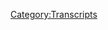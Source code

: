{{DEFAULTSORT:
    #_TRANSCRIPT_0561:Jordan Takes The Wheel 6
}}{{Transcript
    | title         = [[561: Jordan Takes The Wheel 6]]
    | caption       = [https://knowledgefight.libsyn.com/561-jordan-takes-the-wheel-6 Listen to this episode on Libsyn]
    | episodeNumber = [[561: Jordan Takes The Wheel 6|561]]
    | length        = 01:21:34
}}

{{MessageBox
    | header     = Warning: Bot Generated Content
    | text       = This transcript was automatically generated by transcription software and likely contains many mistakes and misattributions. Please check the audio for definitive quotes, attribution, and context.
    | image      = N3yvass4myg91.webp
    | imagewidth = 50px
    | id         = warning
}}

{{TranscriptBlock
    | name      = Unknown Speaker
    | timestamp = 00:00:00.000
    | text      = N-N-N-N-N-N-N-Knowledge Fight
}}

{{TranscriptBlock
    | name      = Unknown Speaker
    | timestamp = 00:00:12.960
    | text      = Dan and Jordan, I am sweating.
}}

{{TranscriptBlock
    | name      = Unknown Speaker
    | timestamp = 00:00:19.440
    | text      = Knowledgefight.com, it's time to pray.
}}

{{TranscriptBlock
    | name      = Unknown Speaker
    | timestamp = 00:00:21.480
    | text      = I have great respect for Knowledgefight.
}}

{{TranscriptBlock
    | name      = Unknown Speaker
    | timestamp = 00:00:23.920
    | text      = Knowledgefight.
}}

{{TranscriptBlock
    | name      = Unknown Speaker
    | timestamp = 00:00:24.920
    | text      = I'm sick of them posing as if they're the good guys saying we are the bad guys.
}}

{{TranscriptBlock
    | name      = Unknown Speaker
    | timestamp = 00:00:29.120
    | text      = Knowledgefight.
}}

{{TranscriptBlock
    | name      = Unknown Speaker
    | timestamp = 00:00:30.120
    | text      = Dan and Jordan.
}}

{{TranscriptBlock
    | name      = Unknown Speaker
    | timestamp = 00:00:31.120
    | text      = Knowledgefight.
}}

{{TranscriptBlock
    | name      = Unknown Speaker
    | timestamp = 00:00:32.119
    | text      = Riddleware.
}}

{{TranscriptBlock
    | name      = Unknown Speaker
    | timestamp = 00:00:33.119
    | text      = Riddleware.
}}

{{TranscriptBlock
    | name      = Unknown Speaker
    | timestamp = 00:00:34.119
    | text      = Riddleware.
}}

{{TranscriptBlock
    | name      = Unknown Speaker
    | timestamp = 00:00:35.119
    | text      = I need, I need money.
}}

{{TranscriptBlock
    | name      = Unknown Speaker
    | timestamp = 00:00:36.119
    | text      = Riddleware.
}}

{{TranscriptBlock
    | name      = Unknown Speaker
    | timestamp = 00:00:37.119
    | text      = Riddleware.
}}

{{TranscriptBlock
    | name      = Unknown Speaker
    | timestamp = 00:00:38.119
    | text      = Riddleware.
}}

{{TranscriptBlock
    | name      = Unknown Speaker
    | timestamp = 00:00:39.119
    | text      = Andy and Chanzas.
}}

{{TranscriptBlock
    | name      = Unknown Speaker
    | timestamp = 00:00:40.119
    | text      = Andy and Chanzas.
}}

{{TranscriptBlock
    | name      = Unknown Speaker
    | timestamp = 00:00:41.119
    | text      = Andy and Chanzas.
}}

{{TranscriptBlock
    | name      = Unknown Speaker
    | timestamp = 00:00:42.119
    | text      = Stop it.
}}

{{TranscriptBlock
    | name      = Unknown Speaker
    | timestamp = 00:00:43.119
    | text      = Andy and Chanzas.
}}

{{TranscriptBlock
    | name      = Unknown Speaker
    | timestamp = 00:00:44.119
    | text      = Andy and Chanzas.
}}

{{TranscriptBlock
    | name      = Unknown Speaker
    | timestamp = 00:00:45.119
    | text      = Andy and Chanzas.
}}

{{TranscriptBlock
    | name      = Unknown Speaker
    | timestamp = 00:00:46.119
    | text      = It's time to pray.
}}

{{TranscriptBlock
    | name      = Unknown Speaker
    | timestamp = 00:00:47.119
    | text      = Andy and Chanzas, you're on the air.
}}

{{TranscriptBlock
    | name      = Unknown Speaker
    | timestamp = 00:00:48.119
    | text      = Thanks for holding.
}}

{{TranscriptBlock
    | name      = Unknown Speaker
    | timestamp = 00:00:49.119
    | text      = Hello, Alex.
}}

{{TranscriptBlock
    | name      = Unknown Speaker
    | timestamp = 00:00:50.119
    | text      = I'm a first-time caller.
}}

{{TranscriptBlock
    | name      = Unknown Speaker
    | timestamp = 00:00:51.119
    | text      = I'm a huge fan.
}}

{{TranscriptBlock
    | name      = Unknown Speaker
    | timestamp = 00:00:52.119
    | text      = I love your room.
}}

{{TranscriptBlock
    | name      = Unknown Speaker
    | timestamp = 00:00:53.119
    | text      = Knowledgefight.
}}

{{TranscriptBlock
    | name      = Unknown Speaker
    | timestamp = 00:00:54.119
    | text      = N-N-N-N-N-Knowledgefight.com.
}}

{{TranscriptBlock
    | name      = Unknown Speaker
    | timestamp = 00:00:55.119
    | text      = I love you.
}}

{{TranscriptBlock
    | name      = Unknown Speaker
    | timestamp = 00:00:56.119
    | text      = Hey, everybody.
}}

{{TranscriptBlock
    | name      = Unknown Speaker
    | timestamp = 00:01:00.679
    | text      = Welcome back to Fight Knowledge.
}}

{{TranscriptBlock
    | name      = Unknown Speaker
    | timestamp = 00:01:02.600
    | text      = I am Jordan.
}}

{{TranscriptBlock
    | name      = Unknown Speaker
    | timestamp = 00:01:04.599
    | text      = I'm Dan.
}}

{{TranscriptBlock
    | name      = Unknown Speaker
    | timestamp = 00:01:05.959
    | text      = This is the podcast where Celine worships at the altar of Dan Friesen, and we talk about
}}

{{TranscriptBlock
    | name      = Unknown Speaker
    | timestamp = 00:01:13.519
    | text      = anybody but Alex Jones.
}}

{{TranscriptBlock
    | name      = Unknown Speaker
    | timestamp = 00:01:15.560
    | text      = Me and Celine have a collaborative worship relationship.
}}

{{TranscriptBlock
    | name      = Unknown Speaker
    | timestamp = 00:01:19.120
    | text      = Yeah, yeah, yeah.
}}

{{TranscriptBlock
    | name      = Unknown Speaker
    | timestamp = 00:01:21.239
    | text      = It's a real mutual worship kind of thing.
}}

{{TranscriptBlock
    | name      = Unknown Speaker
    | timestamp = 00:01:23.439
    | text      = Yeah, yeah, yeah.
}}

{{TranscriptBlock
    | name      = Unknown Speaker
    | timestamp = 00:01:24.439
    | text      = Very symbiotic.
}}

{{TranscriptBlock
    | name      = Unknown Speaker
    | timestamp = 00:01:25.439
    | text      = If you will.
}}

{{TranscriptBlock
    | name      = Unknown Speaker
    | timestamp = 00:01:26.439
    | text      = Jordan, I have a question for you.
}}

{{TranscriptBlock
    | name      = Unknown Speaker
    | timestamp = 00:01:27.920
    | text      = What's that, Dan?
}}

{{TranscriptBlock
    | name      = Unknown Speaker
    | timestamp = 00:01:28.920
    | text      = What is your bright spot for today?
}}

{{TranscriptBlock
    | name      = Unknown Speaker
    | timestamp = 00:01:32.120
    | text      = My bright spot for today is... I'm not trying to plug.
}}

{{TranscriptBlock
    | name      = Unknown Speaker
    | timestamp = 00:01:36.439
    | text      = I have no interest in plugging.
}}

{{TranscriptBlock
    | name      = Unknown Speaker
    | timestamp = 00:01:37.439
    | text      = Oh, shit.
}}

{{TranscriptBlock
    | name      = Unknown Speaker
    | timestamp = 00:01:38.439
    | text      = This sounds like it's a lead-in to a plug.
}}

{{TranscriptBlock
    | name      = Unknown Speaker
    | timestamp = 00:01:41.000
    | text      = We did an episode of the other show that we do, the D&D show.
}}

{{TranscriptBlock
    | name      = Unknown Speaker
    | timestamp = 00:01:45.799
    | text      = The Dungeons and Dragons.
}}

{{TranscriptBlock
    | name      = Unknown Speaker
    | timestamp = 00:01:46.799
    | text      = Yes.
}}

{{TranscriptBlock
    | name      = Unknown Speaker
    | timestamp = 00:01:47.799
    | text      = God's damn wizard.
}}

{{TranscriptBlock
    | name      = Unknown Speaker
    | timestamp = 00:01:48.799
    | text      = God's damn wizard.
}}

{{TranscriptBlock
    | name      = Unknown Speaker
    | timestamp = 00:01:49.799
    | text      = You are the dungeon master.
}}

{{TranscriptBlock
    | name      = Unknown Speaker
    | timestamp = 00:01:50.799
    | text      = Yeah.
}}

{{TranscriptBlock
    | name      = Unknown Speaker
    | timestamp = 00:01:51.799
    | text      = And last night-
}}

{{TranscriptBlock
    | name      = Unknown Speaker
    | timestamp = 00:01:52.799
    | text      = Slightly competent dungeon master.
}}

{{TranscriptBlock
    | name      = Unknown Speaker
    | timestamp = 00:01:54.359
    | text      = Oh, boy.
}}

{{TranscriptBlock
    | name      = Unknown Speaker
    | timestamp = 00:01:56.480
    | text      = Flailing about dungeon master.
}}

{{TranscriptBlock
    | name      = Unknown Speaker
    | timestamp = 00:01:58.840
    | text      = But last night we recorded, and it had been a couple of weeks since we recorded, and it
}}

{{TranscriptBlock
    | name      = Unknown Speaker
    | timestamp = 00:02:02.879
    | text      = was so fucking great.
}}

{{TranscriptBlock
    | name      = Unknown Speaker
    | timestamp = 00:02:03.879
    | text      = It was a lot of fun.
}}

{{TranscriptBlock
    | name      = Unknown Speaker
    | timestamp = 00:02:04.879
    | text      = To hang out with all of the... with Marty and Liz and Sarah and you.
}}

{{TranscriptBlock
    | name      = Unknown Speaker
    | timestamp = 00:02:10.599
    | text      = It's just so much fun to hang out.
}}

{{TranscriptBlock
    | name      = Unknown Speaker
    | timestamp = 00:02:12.479
    | text      = Yeah, it is.
}}

{{TranscriptBlock
    | name      = Unknown Speaker
    | timestamp = 00:02:13.479
    | text      = It is.
}}

{{TranscriptBlock
    | name      = Unknown Speaker
    | timestamp = 00:02:14.479
    | text      = It's a fun social thing that we don't get enough of these days, and we could have been
}}

{{TranscriptBlock
    | name      = Unknown Speaker
    | timestamp = 00:02:20.199
    | text      = doing stuff like it this whole time.
}}

{{TranscriptBlock
    | name      = Unknown Speaker
    | timestamp = 00:02:23.199
    | text      = The whole time?
}}

{{TranscriptBlock
    | name      = Unknown Speaker
    | timestamp = 00:02:24.199
    | text      = Yeah.
}}

{{TranscriptBlock
    | name      = Unknown Speaker
    | timestamp = 00:02:25.199
    | text      = It turns out it was always there.
}}

{{TranscriptBlock
    | name      = Unknown Speaker
    | timestamp = 00:02:26.199
    | text      = Yeah.
}}

{{TranscriptBlock
    | name      = Unknown Speaker
    | timestamp = 00:02:27.199
    | text      = Yeah.
}}

{{TranscriptBlock
    | name      = Unknown Speaker
    | timestamp = 00:02:28.199
    | text      = And I admire your effort that you've put into that.
}}

{{TranscriptBlock
    | name      = Unknown Speaker
    | timestamp = 00:02:32.000
    | text      = You know, we shit on you a bit, but it wouldn't work if you didn't have a story-
}}

{{TranscriptBlock
    | name      = Unknown Speaker
    | timestamp = 00:02:37.120
    | text      = No, that's true.
}}

{{TranscriptBlock
    | name      = Unknown Speaker
    | timestamp = 00:02:38.120
    | text      = For it.
}}

{{TranscriptBlock
    | name      = Unknown Speaker
    | timestamp = 00:02:39.120
    | text      = That is true.
}}

{{TranscriptBlock
    | name      = Unknown Speaker
    | timestamp = 00:02:40.120
    | text      = No, and it's just so much fun.
}}

{{TranscriptBlock
    | name      = Unknown Speaker
    | timestamp = 00:02:41.120
    | text      = If you like it, you like it.
}}

{{TranscriptBlock
    | name      = Unknown Speaker
    | timestamp = 00:02:42.199
    | text      = That's great.
}}

{{TranscriptBlock
    | name      = Unknown Speaker
    | timestamp = 00:02:43.199
    | text      = But I like it, so everybody else can go to hell.
}}

{{TranscriptBlock
    | name      = Unknown Speaker
    | timestamp = 00:02:45.960
    | text      = That kind of thing.
}}

{{TranscriptBlock
    | name      = Unknown Speaker
    | timestamp = 00:02:46.960
    | text      = Well, your bright spot actually kind of weaves into mine a little bit, and that is that we
}}

{{TranscriptBlock
    | name      = Unknown Speaker
    | timestamp = 00:02:51.139
    | text      = did do that Dungeons & Dragons-ish role-playing thing, and it got away from me a little bit.
}}

{{TranscriptBlock
    | name      = Unknown Speaker
    | timestamp = 00:03:00.580
    | text      = I had a few drinks, and I watched the White Rapper show on VH1.
}}

{{TranscriptBlock
    | name      = Unknown Speaker
    | timestamp = 00:03:07.560
    | text      = For a long time, it was not available anywhere.
}}

{{TranscriptBlock
    | name      = Unknown Speaker
    | timestamp = 00:03:09.740
    | text      = I couldn't find the actual episodes, and I started watching some of it on YouTube.
}}

{{TranscriptBlock
    | name      = Unknown Speaker
    | timestamp = 00:03:15.759
    | text      = It's now available on YouTube.
}}

{{TranscriptBlock
    | name      = Unknown Speaker
    | timestamp = 00:03:17.719
    | text      = Thank God for internet archivists who are just like, yeah, I guess it was a show in
}}

{{TranscriptBlock
    | name      = Unknown Speaker
    | timestamp = 00:03:21.280
    | text      = 2003.
}}

{{TranscriptBlock
    | name      = Unknown Speaker
    | timestamp = 00:03:22.280
    | text      = We're going to find it, and we're going to put it up.
}}

{{TranscriptBlock
    | name      = Unknown Speaker
    | timestamp = 00:03:24.080
    | text      = It's going to be out there.
}}

{{TranscriptBlock
    | name      = Unknown Speaker
    | timestamp = 00:03:25.919
    | text      = It doesn't matter what it is.
}}

{{TranscriptBlock
    | name      = Unknown Speaker
    | timestamp = 00:03:29.639
    | text      = I watched the finale, and John Brown is great.
}}

{{TranscriptBlock
    | name      = Unknown Speaker
    | timestamp = 00:03:33.680
    | text      = That's my bright spot.
}}

{{TranscriptBlock
    | name      = Unknown Speaker
    | timestamp = 00:03:34.680
    | text      = John Brown.
}}

{{TranscriptBlock
    | name      = Unknown Speaker
    | timestamp = 00:03:35.680
    | text      = John Brown.
}}

{{TranscriptBlock
    | name      = Unknown Speaker
    | timestamp = 00:03:36.680
    | text      = King of the burbs.
}}

{{TranscriptBlock
    | name      = Unknown Speaker
    | timestamp = 00:03:37.680
    | text      = King of the burbs, and king of murdering slave owners.
}}

{{TranscriptBlock
    | name      = Unknown Speaker
    | timestamp = 00:03:41.199
    | text      = The two greats of John Browning.
}}

{{TranscriptBlock
    | name      = Unknown Speaker
    | timestamp = 00:03:43.360
    | text      = You know what I say about murdering slave owners?
}}

{{TranscriptBlock
    | name      = Unknown Speaker
    | timestamp = 00:03:46.400
    | text      = Hooray!
}}

{{TranscriptBlock
    | name      = Unknown Speaker
    | timestamp = 00:03:47.400
    | text      = Hallelujah, holla back.
}}

{{TranscriptBlock
    | name      = Unknown Speaker
    | timestamp = 00:03:48.400
    | text      = Yeah, there we go.
}}

{{TranscriptBlock
    | name      = Unknown Speaker
    | timestamp = 00:03:51.080
    | text      = Well, Dan, for today's episode, episode number six of Jordan Takes the... Well, 5.1 since
}}

{{TranscriptBlock
    | name      = Unknown Speaker
    | timestamp = 00:03:59.960
    | text      = we lost five.
}}

{{TranscriptBlock
    | name      = Unknown Speaker
    | timestamp = 00:04:00.960
    | text      = Yeah.
}}

{{TranscriptBlock
    | name      = Unknown Speaker
    | timestamp = 00:04:01.960
    | text      = I think we have to call this five.
}}

{{TranscriptBlock
    | name      = Unknown Speaker
    | timestamp = 00:04:02.960
    | text      = We'll call this five.
}}

{{TranscriptBlock
    | name      = Unknown Speaker
    | timestamp = 00:04:04.000
    | text      = But I am engineering this to make sure that audio doesn't disappear.
}}

{{TranscriptBlock
    | name      = Unknown Speaker
    | timestamp = 00:04:08.120
    | text      = Yes, I did notice that.
}}

{{TranscriptBlock
    | name      = Unknown Speaker
    | timestamp = 00:04:11.000
    | text      = So today we are going to be talking about Nazis and aliens, Dan.
}}

{{TranscriptBlock
    | name      = Unknown Speaker
    | timestamp = 00:04:17.519
    | text      = Oh, thank God.
}}

{{TranscriptBlock
    | name      = Unknown Speaker
    | timestamp = 00:04:18.519
    | text      = That's what I'm all about.
}}

{{TranscriptBlock
    | name      = Unknown Speaker
    | timestamp = 00:04:19.519
    | text      = Oh my God.
}}

{{TranscriptBlock
    | name      = Unknown Speaker
    | timestamp = 00:04:20.800
    | text      = I will say this.
}}

{{TranscriptBlock
    | name      = Unknown Speaker
    | timestamp = 00:04:22.160
    | text      = I went through-
}}

{{TranscriptBlock
    | name      = Unknown Speaker
    | timestamp = 00:04:23.160
    | text      = You told me that you had found something that was really exciting and really interesting.
}}

{{TranscriptBlock
    | name      = Unknown Speaker
    | timestamp = 00:04:28.040
    | text      = I didn't know what to expect, and you telling me that it's Nazis and aliens, that is as
}}

{{TranscriptBlock
    | name      = Unknown Speaker
    | timestamp = 00:04:32.800
    | text      = good as it could have been as a reveal.
}}

{{TranscriptBlock
    | name      = Unknown Speaker
    | timestamp = 00:04:35.839
    | text      = It's about as good as it can get, then.
}}

{{TranscriptBlock
    | name      = Unknown Speaker
    | timestamp = 00:04:37.600
    | text      = Thank you, Jordan.
}}

{{TranscriptBlock
    | name      = Unknown Speaker
    | timestamp = 00:04:39.680
    | text      = So we will be talking about one, maybe or maybe not, Dr. Joseph Ferrell.
}}

{{TranscriptBlock
    | name      = Unknown Speaker
    | timestamp = 00:04:47.500
    | text      = But I think before we do that, we're going to need to say thank you to some people who
}}

{{TranscriptBlock
    | name      = Unknown Speaker
    | timestamp = 00:04:51.720
    | text      = have-
}}

{{TranscriptBlock
    | name      = Unknown Speaker
    | timestamp = 00:04:52.720
    | text      = Yes, I think we would agree to do that.
}}

{{TranscriptBlock
    | name      = Unknown Speaker
    | timestamp = 00:04:54.220
    | text      = So first, let's say what's up to Peaches are Nasty, Plums are Supreme.
}}

{{TranscriptBlock
    | name      = Unknown Speaker
    | timestamp = 00:04:58.720
    | text      = You're now a policy wonk.
}}

{{TranscriptBlock
    | name      = Unknown Speaker
    | timestamp = 00:05:00.959
    | text      = I'm a policy wonk.
}}

{{TranscriptBlock
    | name      = Unknown Speaker
    | timestamp = 00:05:01.959
    | text      = Thank you very much.
}}

{{TranscriptBlock
    | name      = Unknown Speaker
    | timestamp = 00:05:02.959
    | text      = I totally agree with that too.
}}

{{TranscriptBlock
    | name      = Unknown Speaker
    | timestamp = 00:05:04.560
    | text      = Plums are underrated.
}}

{{TranscriptBlock
    | name      = Unknown Speaker
    | timestamp = 00:05:05.560
    | text      = Yeah, wrong.
}}

{{TranscriptBlock
    | name      = Unknown Speaker
    | timestamp = 00:05:06.560
    | text      = Next, SirMcSwagins III.
}}

{{TranscriptBlock
    | name      = Unknown Speaker
    | timestamp = 00:05:08.839
    | text      = Thank you so much.
}}

{{TranscriptBlock
    | name      = Unknown Speaker
    | timestamp = 00:05:09.839
    | text      = You are now a policy wonk.
}}

{{TranscriptBlock
    | name      = Unknown Speaker
    | timestamp = 00:05:10.839
    | text      = I'm a policy wonk.
}}

{{TranscriptBlock
    | name      = Unknown Speaker
    | timestamp = 00:05:11.839
    | text      = Thank you very much, SirMcSwagins.
}}

{{TranscriptBlock
    | name      = Unknown Speaker
    | timestamp = 00:05:13.339
    | text      = Next, Zach from Texas.
}}

{{TranscriptBlock
    | name      = Unknown Speaker
    | timestamp = 00:05:14.600
    | text      = Thank you so much.
}}

{{TranscriptBlock
    | name      = Unknown Speaker
    | timestamp = 00:05:15.600
    | text      = You are now a policy wonk.
}}

{{TranscriptBlock
    | name      = Unknown Speaker
    | timestamp = 00:05:16.759
    | text      = I'm a policy wonk.
}}

{{TranscriptBlock
    | name      = Unknown Speaker
    | timestamp = 00:05:17.959
    | text      = Thanks, Zach.
}}

{{TranscriptBlock
    | name      = Unknown Speaker
    | timestamp = 00:05:19.220
    | text      = This one is a policy wonk and also an added shout out.
}}

{{TranscriptBlock
    | name      = Unknown Speaker
    | timestamp = 00:05:22.720
    | text      = Shout out to Basic, and this is the name here.
}}

{{TranscriptBlock
    | name      = Unknown Speaker
    | timestamp = 00:05:26.160
    | text      = Fuck you, Myles.
}}

{{TranscriptBlock
    | name      = Unknown Speaker
    | timestamp = 00:05:27.160
    | text      = I rode that wave like a dick.
}}

{{TranscriptBlock
    | name      = Unknown Speaker
    | timestamp = 00:05:28.339
    | text      = You're now a policy wonk.
}}

{{TranscriptBlock
    | name      = Unknown Speaker
    | timestamp = 00:05:29.779
    | text      = I'm a policy wonk.
}}

{{TranscriptBlock
    | name      = Unknown Speaker
    | timestamp = 00:05:31.120
    | text      = Thank you very much to all of that.
}}

{{TranscriptBlock
    | name      = Unknown Speaker
    | timestamp = 00:05:32.920
    | text      = Next, Sara Cat.
}}

{{TranscriptBlock
    | name      = Unknown Speaker
    | timestamp = 00:05:33.959
    | text      = Thank you so much.
}}

{{TranscriptBlock
    | name      = Unknown Speaker
    | timestamp = 00:05:34.959
    | text      = You are now a policy wonk.
}}

{{TranscriptBlock
    | name      = Unknown Speaker
    | timestamp = 00:05:35.959
    | text      = I'm a policy wonk.
}}

{{TranscriptBlock
    | name      = Unknown Speaker
    | timestamp = 00:05:36.959
    | text      = Thanks, Sara Cat.
}}

{{TranscriptBlock
    | name      = Unknown Speaker
    | timestamp = 00:05:37.959
    | text      = word here uh-huh tacos burritos and chimichangas thank you so much you are
}}

{{TranscriptBlock
    | name      = Unknown Speaker
    | timestamp = 00:05:42.800
    | text      = now a policy wonk I'm a policy wonk thank you very much tacos burritos
}}

{{TranscriptBlock
    | name      = Unknown Speaker
    | timestamp = 00:05:46.740
    | text      = chimichangas and I gotta say we have a we have a technocrat and this is
}}

{{TranscriptBlock
    | name      = Unknown Speaker
    | timestamp = 00:05:51.560
    | text      = actually a combo girl with a you uh-huh girl and Edith Beauvoir Beale Napoleon
}}

{{TranscriptBlock
    | name      = Unknown Speaker
    | timestamp = 00:05:59.040
    | text      = Moyle you're now a technocrat I'm a policy wonk crikey mate that's fantastic
}}

{{TranscriptBlock
    | name      = Unknown Speaker
    | timestamp = 00:06:04.800
    | text      = have yourself a brew how's your 401k doing bro all right we got to go full
}}

{{TranscriptBlock
    | name      = Unknown Speaker
    | timestamp = 00:06:08.519
    | text      = tilt boogie on this Watson all right let's just get down to business we ain't
}}

{{TranscriptBlock
    | name      = Unknown Speaker
    | timestamp = 00:06:12.000
    | text      = making that money off that heroin why are you pimps so good my neck is
}}

{{TranscriptBlock
    | name      = Unknown Speaker
    | timestamp = 00:06:16.319
    | text      = freakishly large I declare info war on you thank you very much to the both of
}}

{{TranscriptBlock
    | name      = Unknown Speaker
    | timestamp = 00:06:24.399
    | text      = you Jordan yes sir we are recording this in advance but we're on vacation indeed
}}

{{TranscriptBlock
    | name      = Unknown Speaker
    | timestamp = 00:06:28.879
    | text      = we are um and I kind of lied to you oh no yeah what happened well see here's
}}

{{TranscriptBlock
    | name      = Unknown Speaker
    | timestamp = 00:06:35.720
    | text      = the thing oh my god have you been dead this whole time yes I'm trying to lure
}}

{{TranscriptBlock
    | name      = Unknown Speaker
    | timestamp = 00:06:40.800
    | text      = you to my ghost home I knew it's too good to be true Dan Friesen has been
}}

{{TranscriptBlock
    | name      = Unknown Speaker
    | timestamp = 00:06:47.120
    | text      = dead for 17 years no I you know it seemed like just a random vacation it's
}}

{{TranscriptBlock
    | name      = Unknown Speaker
    | timestamp = 00:06:56.000
    | text      = like it's overdue let's take some time and have have some fun sure the reality
}}

{{TranscriptBlock
    | name      = Unknown Speaker
    | timestamp = 00:07:00.920
    | text      = is that I'm celebrating a couple of walks birthdays okay so I wish I had
}}

{{TranscriptBlock
    | name      = Unknown Speaker
    | timestamp = 00:07:13.680
    | text      = birthday to just another Dan okay great name great name I feel like every Dan
}}

{{TranscriptBlock
    | name      = Unknown Speaker
    | timestamp = 00:07:18.920
    | text      = should not feel like they're just another day this is another Dan I think
}}

{{TranscriptBlock
    | name      = Unknown Speaker
    | timestamp = 00:07:22.600
    | text      = every Dan is special except for Dan Hastert no Dennis Hastert I somehow
}}

{{TranscriptBlock
    | name      = Unknown Speaker
    | timestamp = 00:07:31.680
    | text      = mixed up Dan Snyder and Dennis Hastert in my head okay and they're both
}}

{{TranscriptBlock
    | name      = Unknown Speaker
    | timestamp = 00:07:36.480
    | text      = monsters so that sure sure and then also Newt I got a fantastic lovely email from
}}

{{TranscriptBlock
    | name      = Unknown Speaker
    | timestamp = 00:07:43.000
    | text      = Newt and I'd like to wish Newt a happy birthday although you could go with a
}}

{{TranscriptBlock
    | name      = Unknown Speaker
    | timestamp = 00:07:47.000
    | text      = Gingrich on this one but you shouldn't no actually that's my grandfather's name
}}

{{TranscriptBlock
    | name      = Unknown Speaker
    | timestamp = 00:07:51.519
    | text      = is that right it is his name I didn't know that oh yeah yeah it's a strange
}}

{{TranscriptBlock
    | name      = Unknown Speaker
    | timestamp = 00:07:55.920
    | text      = name it is well he's his birth name I believe is not I believe his birth name
}}

{{TranscriptBlock
    | name      = Unknown Speaker
    | timestamp = 00:08:01.040
    | text      = is noble okay and somehow they just started calling him I guess at a certain
}}

{{TranscriptBlock
    | name      = Unknown Speaker
    | timestamp = 00:08:06.079
    | text      = point in time Newt was short for noble and so that's how he goes Wow yeah how
}}

{{TranscriptBlock
    | name      = Unknown Speaker
    | timestamp = 00:08:12.439
    | text      = about that I don't dislike it as a name and also while we're in Hawaii I will be
}}

{{TranscriptBlock
    | name      = Unknown Speaker
    | timestamp = 00:08:16.120
    | text      = chasing down a ton of lizards and newts and for shows oh you got so iguana I
}}

{{TranscriptBlock
    | name      = Unknown Speaker
    | timestamp = 00:08:21.920
    | text      = might come back with a bunch of iguanas oh yeah we're gonna get a new thing of
}}

{{TranscriptBlock
    | name      = Unknown Speaker
    | timestamp = 00:08:26.000
    | text      = luggage we're gonna poke some holes in it and you're just gonna have a bag of
}}

{{TranscriptBlock
    | name      = Unknown Speaker
    | timestamp = 00:08:28.720
    | text      = lizards that you're wandering around with I think that that was one of the
}}

{{TranscriptBlock
    | name      = Unknown Speaker
    | timestamp = 00:08:32.919
    | text      = most important parts of my childhood in Hawaii was fine it was so we will
}}

{{TranscriptBlock
    | name      = Unknown Speaker
    | timestamp = 00:08:39.960
    | text      = reclaim a little bit of that anyway fun than the plains of central Midwest I
}}

{{TranscriptBlock
    | name      = Unknown Speaker
    | timestamp = 00:08:44.360
    | text      = will say that so Jordan I hear I hear that we have a conversation about Nazis
}}

{{TranscriptBlock
    | name      = Unknown Speaker
    | timestamp = 00:08:50.639
    | text      = and aliens indeed we do today we will be talking about an interview that Joseph
}}

{{TranscriptBlock
    | name      = Unknown Speaker
    | timestamp = 00:08:56.000
    | text      = Farrell gave with Richard Surrett who does the conspiracy show with Richard
}}

{{TranscriptBlock
    | name      = Unknown Speaker
    | timestamp = 00:09:02.440
    | text      = Surrett he is also a regular guest host on coast to coast okay so so he's he's
}}

{{TranscriptBlock
    | name      = Unknown Speaker
    | timestamp = 00:09:07.639
    | text      = that kind of one of the junior varsity guys yeah yeah I don't keep track of
}}

{{TranscriptBlock
    | name      = Unknown Speaker
    | timestamp = 00:09:12.240
    | text      = those guys unfortunately no and we're yeah there he's he's pretty I don't know
}}

{{TranscriptBlock
    | name      = Unknown Speaker
    | timestamp = 00:09:18.120
    | text      = we'll see how how much you like him but Joseph Farrell is called a doctor a has
}}

{{TranscriptBlock
    | name      = Unknown Speaker
    | timestamp = 00:09:26.879
    | text      = from what his bio says a doctorate of patristics from Oxford University okay
}}

{{TranscriptBlock
    | name      = Unknown Speaker
    | timestamp = 00:09:34.919
    | text      = which is basically a theology kind of thing if you go by what many people who
}}

{{TranscriptBlock
    | name      = Unknown Speaker
    | timestamp = 00:09:40.759
    | text      = of interviewing have given him credits for he has a doctorate of physics if you
}}

{{TranscriptBlock
    | name      = Unknown Speaker
    | timestamp = 00:09:46.320
    | text      = go by other people he has a doctorate of what was it not patristics either
}}

{{TranscriptBlock
    | name      = Unknown Speaker
    | timestamp = 00:09:52.879
    | text      = philosophy none of which I think he has uh-huh I kind of don't think that he
}}

{{TranscriptBlock
    | name      = Unknown Speaker
    | timestamp = 00:09:59.360
    | text      = went to Oxford mainly because he has one story about his time at Oxford and I can
}}

{{TranscriptBlock
    | name      = Unknown Speaker
    | timestamp = 00:10:05.440
    | text      = find no evidence that this Joseph Farrell went to Oxford however there's
}}

{{TranscriptBlock
    | name      = Unknown Speaker
    | timestamp = 00:10:10.519
    | text      = another Joseph Farrell with a doctorate of economics from Oxford okay that's
}}

{{TranscriptBlock
    | name      = Unknown Speaker
    | timestamp = 00:10:14.840
    | text      = possible and his story from Oxford his years there is he was at a debate at the
}}

{{TranscriptBlock
    | name      = Unknown Speaker
    | timestamp = 00:10:20.639
    | text      = Oxford Union Society that lasted for eight days oh my god and it was
}}

{{TranscriptBlock
    | name      = Unknown Speaker
    | timestamp = 00:10:25.440
    | text      = sponsored by Heineken for the Ethiopia food relief right right around live aid
}}

{{TranscriptBlock
    | name      = Unknown Speaker
    | timestamp = 00:10:31.600
    | text      = all of that stuff and endurance debate yes and here's the thing here's the
}}

{{TranscriptBlock
    | name      = Unknown Speaker
    | timestamp = 00:10:37.600
    | text      = thing if this is true then Boris fucking Johnson was there whoa because they were
}}

{{TranscriptBlock
    | name      = Unknown Speaker
    | timestamp = 00:10:44.000
    | text      = but Boris was running the Union debate society uh-huh and so we should know
}}

{{TranscriptBlock
    | name      = Unknown Speaker
    | timestamp = 00:10:49.320
    | text      = about this were they on opposite sides of the issue or they don't know allegedly
}}

{{TranscriptBlock
    | name      = Unknown Speaker
    | timestamp = 00:10:54.399
    | text      = no no what I'm saying is he doesn't mention Boris Johnson at all it seems
}}

{{TranscriptBlock
    | name      = Unknown Speaker
    | timestamp = 00:10:58.480
    | text      = like it would be a headline seems like you would know if you were at a eight
}}

{{TranscriptBlock
    | name      = Unknown Speaker
    | timestamp = 00:11:02.039
    | text      = day debate with the future fucking Prime Minister of the United Kingdom yeah
}}

{{TranscriptBlock
    | name      = Unknown Speaker
    | timestamp = 00:11:06.519
    | text      = the debate went so long that I had to break pencils and make a little fire in
}}

{{TranscriptBlock
    | name      = Unknown Speaker
    | timestamp = 00:11:12.720
    | text      = order to keep warm yeah like Wade Boggs exactly yes absolutely he also according
}}

{{TranscriptBlock
    | name      = Unknown Speaker
    | timestamp = 00:11:20.360
    | text      = to himself grew up in South Dakota and one fun story he tells is that when he
}}

{{TranscriptBlock
    | name      = Unknown Speaker
    | timestamp = 00:11:27.279
    | text      = was growing up he was around six or seven years old and his best friends
}}

{{TranscriptBlock
    | name      = Unknown Speaker
    | timestamp = 00:11:31.639
    | text      = there were more than one of them who had fathers who fought for the Germans in
}}

{{TranscriptBlock
    | name      = Unknown Speaker
    | timestamp = 00:11:38.559
    | text      = World War two so great bread yeah so he grew up around Nazis yeah now here is
}}

{{TranscriptBlock
    | name      = Unknown Speaker
    | timestamp = 00:11:48.240
    | text      = the kind of thing you generally want to keep a close to the vest I don't want to
}}

{{TranscriptBlock
    | name      = Unknown Speaker
    | timestamp = 00:11:53.240
    | text      = tell people cuz he and he tosses it off like hey they fought for the Germans
}}

{{TranscriptBlock
    | name      = Unknown Speaker
    | timestamp = 00:11:56.960
    | text      = yeah it's weird enough that like you know we we do a show where Alex talks
}}

{{TranscriptBlock
    | name      = Unknown Speaker
    | timestamp = 00:12:00.759
    | text      = about like being Confederate Royal yeah exactly that's weird enough but I would
}}

{{TranscriptBlock
    | name      = Unknown Speaker
    | timestamp = 00:12:05.080
    | text      = I would think that like I know people and I hung out who's who were not we're
}}

{{TranscriptBlock
    | name      = Unknown Speaker
    | timestamp = 00:12:10.120
    | text      = not they were just Nazis yeah no big deal um but he is however a scholar I
}}

{{TranscriptBlock
    | name      = Unknown Speaker
    | timestamp = 00:12:17.000
    | text      = think the fact that he grew up around Nazis will explain a lot of his later on
}}

{{TranscriptBlock
    | name      = Unknown Speaker
    | timestamp = 00:12:22.120
    | text      = his later life however he is definitely a scholar he's got at least a master's
}}

{{TranscriptBlock
    | name      = Unknown Speaker
    | timestamp = 00:12:27.000
    | text      = degree that I can confirm and he has written a total of maybe 40 45 books
}}

{{TranscriptBlock
    | name      = Unknown Speaker
    | timestamp = 00:12:32.679
    | text      = that's too many books way too many here's the strangest part though okay
}}

{{TranscriptBlock
    | name      = Unknown Speaker
    | timestamp = 00:12:36.960
    | text      = his first books are all about religion he translated the mystagogy of the Holy
}}

{{TranscriptBlock
    | name      = Unknown Speaker
    | timestamp = 00:12:43.720
    | text      = Spirit by patriarch Phodios from the Greek and apparently it's a really good
}}

{{TranscriptBlock
    | name      = Unknown Speaker
    | timestamp = 00:12:49.360
    | text      = translation and he he's cited writing the foreword in in Christian circles of
}}

{{TranscriptBlock
    | name      = Unknown Speaker
    | timestamp = 00:12:55.080
    | text      = the well holy cow this is foreign to our show totally totally he wrote free will
}}

{{TranscriptBlock
    | name      = Unknown Speaker
    | timestamp = 00:13:01.840
    | text      = in st. Maximus the confessor which is him trying to deal with Calvinism he
}}

{{TranscriptBlock
    | name      = Unknown Speaker
    | timestamp = 00:13:07.039
    | text      = does not do well and then the disputation of Pyrrhus as well as what
}}

{{TranscriptBlock
    | name      = Unknown Speaker
    | timestamp = 00:13:12.919
    | text      = was the other one do God history and dialectic which is his final religious
}}

{{TranscriptBlock
    | name      = Unknown Speaker
    | timestamp = 00:13:20.000
    | text      = book now that was published in 1997 in 2002 he published his next book which
}}

{{TranscriptBlock
    | name      = Unknown Speaker
    | timestamp = 00:13:29.240
    | text      = would begin the future of his career hmm would you like to guess what the title
}}

{{TranscriptBlock
    | name      = Unknown Speaker
    | timestamp = 00:13:34.720
    | text      = of that book might be well I mean you've already sort of tilted some of these
}}

{{TranscriptBlock
    | name      = Unknown Speaker
    | timestamp = 00:13:39.080
    | text      = cards indeed and I think there's aliens involved probably so I would I would say
}}

{{TranscriptBlock
    | name      = Unknown Speaker
    | timestamp = 00:13:47.080
    | text      = that likely it has something to do with space Raptors being involved with the
}}

{{TranscriptBlock
    | name      = Unknown Speaker
    | timestamp = 00:13:53.320
    | text      = Holocaust he's a Death Star okay that's right if you thought that the pyramids
}}

{{TranscriptBlock
    | name      = Unknown Speaker
    | timestamp = 00:13:59.120
    | text      = were just tombs you're an idiot totally that pyramid is a Death Star exactly
}}

{{TranscriptBlock
    | name      = Unknown Speaker
    | timestamp = 00:14:05.899
    | text      = like well the one from Star Wars I would like to bring up that they were for
}}

{{TranscriptBlock
    | name      = Unknown Speaker
    | timestamp = 00:14:11.000
    | text      = storing grain during the presidential debates from there he went on an
}}

{{TranscriptBlock
    | name      = Unknown Speaker
    | timestamp = 00:14:18.679
    | text      = absolute terror that continues to this day he keeps cranking out books some of
}}

{{TranscriptBlock
    | name      = Unknown Speaker
    | timestamp = 00:14:24.720
    | text      = which the titles can be like this grid of the gods the aftermath of the cosmic
}}

{{TranscriptBlock
    | name      = Unknown Speaker
    | timestamp = 00:14:30.799
    | text      = war and the physics of the pyramid peoples who not a bad title uh Reich of
}}

{{TranscriptBlock
    | name      = Unknown Speaker
    | timestamp = 00:14:36.919
    | text      = the Black Sun Nazi secret weapons and the Cold War Allied legend oh boy yeah
}}

{{TranscriptBlock
    | name      = Unknown Speaker
    | timestamp = 00:14:43.000
    | text      = let's see financial vipers in Venice alchemical money magical physics and
}}

{{TranscriptBlock
    | name      = Unknown Speaker
    | timestamp = 00:14:48.720
    | text      = banking in the Middle Ages and Renaissance of all of his titles there's
}}

{{TranscriptBlock
    | name      = Unknown Speaker
    | timestamp = 00:14:54.200
    | text      = four of them in his early life that are like I am a good Christian I read
}}

{{TranscriptBlock
    | name      = Unknown Speaker
    | timestamp = 00:14:58.799
    | text      = theology I'm focused on this and he's a good historian and then he something
}}

{{TranscriptBlock
    | name      = Unknown Speaker
    | timestamp = 00:15:03.480
    | text      = happens and he's just off the map yeah like completely off the map and winds
}}

{{TranscriptBlock
    | name      = Unknown Speaker
    | timestamp = 00:15:09.679
    | text      = up on the SPLC's hate watch list because he is oh why well you know
}}

{{TranscriptBlock
    | name      = Unknown Speaker
    | timestamp = 00:15:18.679
    | text      = that's something that I have been struggling with because I think if
}}

{{TranscriptBlock
    | name      = Unknown Speaker
    | timestamp = 00:15:22.440
    | text      = you'll listen to him as we go along he's not a Nazi what I think he is is a Nazi
}}

{{TranscriptBlock
    | name      = Unknown Speaker
    | timestamp = 00:15:30.679
    | text      = fanboy that's that can be as bad it is it is weird it is really weird yeah it's
}}

{{TranscriptBlock
    | name      = Unknown Speaker
    | timestamp = 00:15:39.879
    | text      = a strange and it's it's not a big distinction it's a strange one in that I
}}

{{TranscriptBlock
    | name      = Unknown Speaker
    | timestamp = 00:15:44.159
    | text      = don't think he wants the Nazis to win mm-hmm but I do think he's amazed at how
}}

{{TranscriptBlock
    | name      = Unknown Speaker
    | timestamp = 00:15:49.879
    | text      = good the Nazis were at finding alien technology hmm which is a very strange
}}

{{TranscriptBlock
    | name      = Unknown Speaker
    | timestamp = 00:15:57.279
    | text      = a subset of anti-semitism sure but it's there it's definitely I'm interested to
}}

{{TranscriptBlock
    | name      = Unknown Speaker
    | timestamp = 00:16:03.919
    | text      = see how you lay out this argument well I mean so so he's he's another of the he
}}

{{TranscriptBlock
    | name      = Unknown Speaker
    | timestamp = 00:16:09.039
    | text      = talks about globalists makes the makes a bunch of puns about them he's he
}}

{{TranscriptBlock
    | name      = Unknown Speaker
    | timestamp = 00:16:14.240
    | text      = fancies himself a bit of a Dennis Miller type sure but yeah I don't know we'll
}}

{{TranscriptBlock
    | name      = Unknown Speaker
    | timestamp = 00:16:20.080
    | text      = see we'll see how that goes um then there are another thing there are
}}

{{TranscriptBlock
    | name      = Unknown Speaker
    | timestamp = 00:16:25.320
    | text      = another few things that are incredibly annoying about him for instance he
}}

{{TranscriptBlock
    | name      = Unknown Speaker
    | timestamp = 00:16:29.720
    | text      = always wears a hat and it is always it is either a Indiana Jones hat or a
}}

{{TranscriptBlock
    | name      = Unknown Speaker
    | timestamp = 00:16:37.440
    | text      = classic English bowler this guy's from South Dakota yeah I went to Oxford yeah
}}

{{TranscriptBlock
    | name      = Unknown Speaker
    | timestamp = 00:16:44.159
    | text      = I think he might be playing that a little bit well I wore I wore a bowler
}}

{{TranscriptBlock
    | name      = Unknown Speaker
    | timestamp = 00:16:49.360
    | text      = for a little while in high school tell people you went to Oxford I had no I
}}

{{TranscriptBlock
    | name      = Unknown Speaker
    | timestamp = 00:16:55.120
    | text      = but it was a desperate affectation yeah yeah and here's one that's even worse he
}}

{{TranscriptBlock
    | name      = Unknown Speaker
    | timestamp = 00:17:02.519
    | text      = chain smokes chain smokes with a Cruella Deville cigarette holder oh my god I
}}

{{TranscriptBlock
    | name      = Unknown Speaker
    | timestamp = 00:17:08.319
    | text      = love this and he does not inhale he chain smokes and he just puffs the smoke
}}

{{TranscriptBlock
    | name      = Unknown Speaker
    | timestamp = 00:17:14.059
    | text      = out the whole time so it's it's so infuriating to watch this man I'm just
}}

{{TranscriptBlock
    | name      = Unknown Speaker
    | timestamp = 00:17:20.160
    | text      = screaming at him like I quit smoking stop doing this there's a part of me
}}

{{TranscriptBlock
    | name      = Unknown Speaker
    | timestamp = 00:17:26.279
    | text      = that kind of enjoys that because it's so intentional yeah it's it's not so
}}

{{TranscriptBlock
    | name      = Unknown Speaker
    | timestamp = 00:17:30.519
    | text      = obvious yeah like no it couldn't be more pathetic or or his life is art and this
}}

{{TranscriptBlock
    | name      = Unknown Speaker
    | timestamp = 00:17:38.000
    | text      = is a piece of the there's also there's a well we'll see if he was parodying the
}}

{{TranscriptBlock
    | name      = Unknown Speaker
    | timestamp = 00:17:45.839
    | text      = type of it's oh if he is doing like a Kaufman thing so say that what happened
}}

{{TranscriptBlock
    | name      = Unknown Speaker
    | timestamp = 00:17:53.920
    | text      = after his religious books ended is he was like oh shit actually religion
}}

{{TranscriptBlock
    | name      = Unknown Speaker
    | timestamp = 00:17:59.720
    | text      = might be stupid I'm going to create this character and pull off a decades-long
}}

{{TranscriptBlock
    | name      = Unknown Speaker
    | timestamp = 00:18:06.119
    | text      = scam to show people just how easy and how similar religion and Giza Death Star
}}

{{TranscriptBlock
    | name      = Unknown Speaker
    | timestamp = 00:18:11.759
    | text      = really are what what if he just saw Andy Kaufman do his wrestling totally sort of
}}

{{TranscriptBlock
    | name      = Unknown Speaker
    | timestamp = 00:18:18.440
    | text      = stretch it was like totally I could do this but with religion it's not hard he
}}

{{TranscriptBlock
    | name      = Unknown Speaker
    | timestamp = 00:18:23.200
    | text      = he was he was on his translating game yeah and he came across a text he didn't
}}

{{TranscriptBlock
    | name      = Unknown Speaker
    | timestamp = 00:18:29.519
    | text      = tell anybody about it translated it up right and he's like oh no oh no I must
}}

{{TranscriptBlock
    | name      = Unknown Speaker
    | timestamp = 00:18:37.359
    | text      = satirize I got it somebody's got to do it yeah if nobody else is stepping up to
}}

{{TranscriptBlock
    | name      = Unknown Speaker
    | timestamp = 00:18:42.599
    | text      = the plate it's got to be me mm-hmm yeah he's he's a he's a real like professor
}}

{{TranscriptBlock
    | name      = Unknown Speaker
    | timestamp = 00:18:47.700
    | text      = type but the kind who kind of creepily talks to his students and chain smokes
}}

{{TranscriptBlock
    | name      = Unknown Speaker
    | timestamp = 00:18:53.680
    | text      = with a thing but doesn't inhale he says so on and so forth almost at the end of
}}

{{TranscriptBlock
    | name      = Unknown Speaker
    | timestamp = 00:19:00.279
    | text      = everything he says it is the most he's just an annoying guy he's just such an
}}

{{TranscriptBlock
    | name      = Unknown Speaker
    | timestamp = 00:19:05.200
    | text      = annoying guy you know what though I mean I say be that as it may and totally
}}

{{TranscriptBlock
    | name      = Unknown Speaker
    | timestamp = 00:19:09.640
    | text      = interesting like I you can't fault somebody necessarily for their tics those
}}

{{TranscriptBlock
    | name      = Unknown Speaker
    | timestamp = 00:19:16.000
    | text      = that you know cliches and now no problem but after every sentence people people
}}

{{TranscriptBlock
    | name      = Unknown Speaker
    | timestamp = 00:19:21.119
    | text      = just have ways of speaking and so on and so forth that's fair that's fair and so
}}

{{TranscriptBlock
    | name      = Unknown Speaker
    | timestamp = 00:19:24.920
    | text      = forth so on we go I what is going to happen I've listened to probably like
}}

{{TranscriptBlock
    | name      = Unknown Speaker
    | timestamp = 00:19:32.000
    | text      = 15 hours of this guy talk and none of it was it all remotely usable yeah little
}}

{{TranscriptBlock
    | name      = Unknown Speaker
    | timestamp = 00:19:38.480
    | text      = behind the scenes yeah George you you were telling me how interesting this
}}

{{TranscriptBlock
    | name      = Unknown Speaker
    | timestamp = 00:19:43.359
    | text      = person is and how much you wanted to talk about him but he's so boring yes
}}

{{TranscriptBlock
    | name      = Unknown Speaker
    | timestamp = 00:19:46.720
    | text      = you'd watched hours and hours of stuff there's nothing here and then and then
}}

{{TranscriptBlock
    | name      = Unknown Speaker
    | timestamp = 00:19:53.480
    | text      = last night he goes on Richard Surrett show surprisingly enough and there is a
}}

{{TranscriptBlock
    | name      = Unknown Speaker
    | timestamp = 00:19:59.799
    | text      = lot of interesting stuff there also in this particular interview Joseph Pharrell
}}

{{TranscriptBlock
    | name      = Unknown Speaker
    | timestamp = 00:20:07.200
    | text      = is looking into the webcam on his computer and he is holding an old-time
}}

{{TranscriptBlock
    | name      = Unknown Speaker
    | timestamp = 00:20:13.079
    | text      = phone up to his ear like a big old-timey phone like the the peach ones that you
}}

{{TranscriptBlock
    | name      = Unknown Speaker
    | timestamp = 00:20:19.920
    | text      = could really slam with a wire cord the ones that had like that you had to put
}}

{{TranscriptBlock
    | name      = Unknown Speaker
    | timestamp = 00:20:24.039
    | text      = your finger in and and go around the rotary the whole thing yeah it was it is
}}

{{TranscriptBlock
    | name      = Unknown Speaker
    | timestamp = 00:20:28.759
    | text      = it is so ridiculous to watch a man in a webcam holding a phone up to his ear I
}}

{{TranscriptBlock
    | name      = Unknown Speaker
    | timestamp = 00:20:33.960
    | text      = like that I kind of do but old man house phone would have been like that's tacky
}}

{{TranscriptBlock
    | name      = Unknown Speaker
    | timestamp = 00:20:39.000
    | text      = you should have just done audio that's actually got some Intel on this he has a
}}

{{TranscriptBlock
    | name      = Unknown Speaker
    | timestamp = 00:20:44.960
    | text      = hamburger phone it's a house phone but it's a hamburger okay so he threw away
}}

{{TranscriptBlock
    | name      = Unknown Speaker
    | timestamp = 00:20:50.279
    | text      = his old Bart Simpson phone yes it upgrade oh yeah so we are going to
}}

{{TranscriptBlock
    | name      = Unknown Speaker
    | timestamp = 00:20:57.079
    | text      = begin this interview and you are going to hear Richard Surrett give you some
}}

{{TranscriptBlock
    | name      = Unknown Speaker
    | timestamp = 00:21:02.799
    | text      = whiplash if we get they're doing they're gonna open up they say in phases so the
}}

{{TranscriptBlock
    | name      = Unknown Speaker
    | timestamp = 00:21:09.119
    | text      = first phase if 60% of the population is vaccinated will give you a little bit of
}}

{{TranscriptBlock
    | name      = Unknown Speaker
    | timestamp = 00:21:14.079
    | text      = your normal back if then in phase two if 70% you'll get a little sliver of your
}}

{{TranscriptBlock
    | name      = Unknown Speaker
    | timestamp = 00:21:20.119
    | text      = normal life back and then finally phase three we need 80% of you vaccinated I
}}

{{TranscriptBlock
    | name      = Unknown Speaker
    | timestamp = 00:21:25.599
    | text      = mean I don't want to argue the efficacy or the safety of vaccines and people
}}

{{TranscriptBlock
    | name      = Unknown Speaker
    | timestamp = 00:21:30.920
    | text      = want to have the vaccine that's certainly their business and those that
}}

{{TranscriptBlock
    | name      = Unknown Speaker
    | timestamp = 00:21:33.519
    | text      = don't that's their business but this this level of coercion you know have we
}}

{{TranscriptBlock
    | name      = Unknown Speaker
    | timestamp = 00:21:39.279
    | text      = forgotten about the Nuremberg Code I mean how can how can people have such
}}

{{TranscriptBlock
    | name      = Unknown Speaker
    | timestamp = 00:21:44.440
    | text      = short memories that's I mean that's that's very yeah what's fun about that I
}}

{{TranscriptBlock
    | name      = Unknown Speaker
    | timestamp = 00:21:51.880
    | text      = find it so interesting that he is reasonable all the way like you know
}}

{{TranscriptBlock
    | name      = Unknown Speaker
    | timestamp = 00:21:57.160
    | text      = what if you want to get the vaccine I'm not gonna be a huge answer it's killing
}}

{{TranscriptBlock
    | name      = Unknown Speaker
    | timestamp = 00:22:01.079
    | text      = you and if you don't want to get the vaccine I'm not gonna be like I'll kill
}}

{{TranscriptBlock
    | name      = Unknown Speaker
    | timestamp = 00:22:04.519
    | text      = you if you don't well I think that but the Nuremberg Code you know like that
}}

{{TranscriptBlock
    | name      = Unknown Speaker
    | timestamp = 00:22:08.519
    | text      = kind of reasonableness is kind of a facade though like I don't want to argue
}}

{{TranscriptBlock
    | name      = Unknown Speaker
    | timestamp = 00:22:12.319
    | text      = the time for it right yeah that's not somebody being like I'm on board yeah
}}

{{TranscriptBlock
    | name      = Unknown Speaker
    | timestamp = 00:22:19.200
    | text      = that's just like I don't want to I don't want to deal yeah um but like the
}}

{{TranscriptBlock
    | name      = Unknown Speaker
    | timestamp = 00:22:23.920
    | text      = Nuremberg Code kind of argument is is very present in Infowars world yeah like
}}

{{TranscriptBlock
    | name      = Unknown Speaker
    | timestamp = 00:22:31.279
    | text      = Francis Boyle brings that up a lot yeah it's annoying it is it's just them
}}

{{TranscriptBlock
    | name      = Unknown Speaker
    | timestamp = 00:22:36.880
    | text      = saying hey this is how science and math works if we have this level of
}}

{{TranscriptBlock
    | name      = Unknown Speaker
    | timestamp = 00:22:42.279
    | text      = protection then you can do this number of things yeah it's not hard the
}}

{{TranscriptBlock
    | name      = Unknown Speaker
    | timestamp = 00:22:46.240
    | text      = argument that I would make back to this I think would be like all right let's
}}

{{TranscriptBlock
    | name      = Unknown Speaker
    | timestamp = 00:22:50.319
    | text      = imagine a scenario where this isn't all fake or whatever this is an actual
}}

{{TranscriptBlock
    | name      = Unknown Speaker
    | timestamp = 00:22:55.920
    | text      = pandemic how does what's going on now look different than what would be the
}}

{{TranscriptBlock
    | name      = Unknown Speaker
    | timestamp = 00:23:01.640
    | text      = best thing to do what what is the like do you do you do you accept this
}}

{{TranscriptBlock
    | name      = Unknown Speaker
    | timestamp = 00:23:08.680
    | text      = vaccination Quotia quota or quotient is appropriate in the case of a real
}}

{{TranscriptBlock
    | name      = Unknown Speaker
    | timestamp = 00:23:15.400
    | text      = outbreak yeah if so then yeah what that that's that's what I would I would like
}}

{{TranscriptBlock
    | name      = Unknown Speaker
    | timestamp = 00:23:23.000
    | text      = to do could you plan a better way yeah right so we open the interview and of
}}

{{TranscriptBlock
    | name      = Unknown Speaker
    | timestamp = 00:23:30.200
    | text      = course we're gonna talk about you know kovat denialism and the like well we
}}

{{TranscriptBlock
    | name      = Unknown Speaker
    | timestamp = 00:23:34.740
    | text      = brought up Nuremberg and that has a new Nazis so I assume you got it so Joseph
}}

{{TranscriptBlock
    | name      = Unknown Speaker
    | timestamp = 00:23:39.460
    | text      = p4l has some things he would like to say is he happy sorry Pharrell joke if these
}}

{{TranscriptBlock
    | name      = Unknown Speaker
    | timestamp = 00:23:49.319
    | text      = vaccines were so safe why why are they resorting to such draconian measures to
}}

{{TranscriptBlock
    | name      = Unknown Speaker
    | timestamp = 00:23:57.079
    | text      = push people into receiving them they're not exactly and the answer to that even
}}

{{TranscriptBlock
    | name      = Unknown Speaker
    | timestamp = 00:24:06.039
    | text      = if they were is because of assholes like you who are telling everybody not to get
}}

{{TranscriptBlock
    | name      = Unknown Speaker
    | timestamp = 00:24:10.240
    | text      = them I feel like they're being like people are being pretty aware that like
}}

{{TranscriptBlock
    | name      = Unknown Speaker
    | timestamp = 00:24:14.599
    | text      = it's important but like you know I I don't know I don't think I've ever seen
}}

{{TranscriptBlock
    | name      = Unknown Speaker
    | timestamp = 00:24:20.480
    | text      = anything that would indicate to me like coercion of vaccination I think that
}}

{{TranscriptBlock
    | name      = Unknown Speaker
    | timestamp = 00:24:25.519
    | text      = most of the people who I am in social circles with have been chomping at the
}}

{{TranscriptBlock
    | name      = Unknown Speaker
    | timestamp = 00:24:30.720
    | text      = bit yeah yeah and and have hunted down no we almost drove five hours to get you
}}

{{TranscriptBlock
    | name      = Unknown Speaker
    | timestamp = 00:24:37.119
    | text      = a vaccine yeah and and now you know the CDC had that that recommendation that
}}

{{TranscriptBlock
    | name      = Unknown Speaker
    | timestamp = 00:24:43.119
    | text      = people can stop wearing masks in public that that if they've been vaccinated and
}}

{{TranscriptBlock
    | name      = Unknown Speaker
    | timestamp = 00:24:48.720
    | text      = that is just a measure of trust yeah you know like if you like that's not like
}}

{{TranscriptBlock
    | name      = Unknown Speaker
    | timestamp = 00:24:54.640
    | text      = everyone must wear a special shirt that they only get from vaccination centers
}}

{{TranscriptBlock
    | name      = Unknown Speaker
    | timestamp = 00:24:59.920
    | text      = and then they cannot wear masks right or whatever like there's no coercion no
}}

{{TranscriptBlock
    | name      = Unknown Speaker
    | timestamp = 00:25:04.960
    | text      = what draconian policies are you talking about recommendation exactly like what
}}

{{TranscriptBlock
    | name      = Unknown Speaker
    | timestamp = 00:25:11.759
    | text      = is going on here yeah I honestly think that it could be more dry would almost
}}

{{TranscriptBlock
    | name      = Unknown Speaker
    | timestamp = 00:25:17.000
    | text      = agree yes you're totally right you're totally right and it's just that it's
}}

{{TranscriptBlock
    | name      = Unknown Speaker
    | timestamp = 00:25:22.599
    | text      = just it's always a trap it doesn't matter it doesn't matter especially with
}}

{{TranscriptBlock
    | name      = Unknown Speaker
    | timestamp = 00:25:27.200
    | text      = this guy anything that you say confidently you are either right about
}}

{{TranscriptBlock
    | name      = Unknown Speaker
    | timestamp = 00:25:34.079
    | text      = but here's what you're missing or you are completely wrong about and I have a
}}

{{TranscriptBlock
    | name      = Unknown Speaker
    | timestamp = 00:25:38.759
    | text      = completely different idea so here is let's go ahead and play this is a long
}}

{{TranscriptBlock
    | name      = Unknown Speaker
    | timestamp = 00:25:44.680
    | text      = clip because I want everybody to get an idea of what this dude talks like and
}}

{{TranscriptBlock
    | name      = Unknown Speaker
    | timestamp = 00:25:48.599
    | text      = how he talks so just see if he answers this question Richard is going to ask
}}

{{TranscriptBlock
    | name      = Unknown Speaker
    | timestamp = 00:25:55.680
    | text      = him how much of this is preparing us for a world without jobs here is how that
}}

{{TranscriptBlock
    | name      = Unknown Speaker
    | timestamp = 00:26:01.440
    | text      = goes well I think a lot of it is at least in their thinking but I'll tell
}}

{{TranscriptBlock
    | name      = Unknown Speaker
    | timestamp = 00:26:07.160
    | text      = you something Richard there's something very peculiar going on in in railroads
}}

{{TranscriptBlock
    | name      = Unknown Speaker
    | timestamp = 00:26:11.680
    | text      = and and people that know me know where I'm gonna go with this because my dad
}}

{{TranscriptBlock
    | name      = Unknown Speaker
    | timestamp = 00:26:17.119
    | text      = was a railroad engineer not you know not the locomotive kind but the engineer
}}

{{TranscriptBlock
    | name      = Unknown Speaker
    | timestamp = 00:26:20.920
    | text      = that inspects the tracks and so on and so forth when I was very very young and
}}

{{TranscriptBlock
    | name      = Unknown Speaker
    | timestamp = 00:26:26.799
    | text      = he got me fascinated with with steam locomotives and if you have been
}}

{{TranscriptBlock
    | name      = Unknown Speaker
    | timestamp = 00:26:33.400
    | text      = following what's been happening with railroads in this country the Union
}}

{{TranscriptBlock
    | name      = Unknown Speaker
    | timestamp = 00:26:38.960
    | text      = Pacific Railroad has been restoring the steam locomotives at a breathtaking rate
}}

{{TranscriptBlock
    | name      = Unknown Speaker
    | timestamp = 00:26:43.960
    | text      = they just finished restoration of an articulated big-boy steam locomotive
}}

{{TranscriptBlock
    | name      = Unknown Speaker
    | timestamp = 00:26:49.519
    | text      = 4884 to you know haul freight and so on and so forth now the interesting thing
}}

{{TranscriptBlock
    | name      = Unknown Speaker
    | timestamp = 00:26:56.319
    | text      = is Union Pacific isn't investing all this money to basically create a
}}

{{TranscriptBlock
    | name      = Unknown Speaker
    | timestamp = 00:26:59.920
    | text      = locomotive works in Cheyenne Wyoming to to enhance railroad heritage days
}}

{{TranscriptBlock
    | name      = Unknown Speaker
    | timestamp = 00:27:04.960
    | text      = there's something else going on and my suspicion is that with the increasing
}}

{{TranscriptBlock
    | name      = Unknown Speaker
    | timestamp = 00:27:10.839
    | text      = reliance of global technology on digital systems they've suddenly realized that
}}

{{TranscriptBlock
    | name      = Unknown Speaker
    | timestamp = 00:27:16.200
    | text      = they've exposed themselves and there's their precious systems to a little thing
}}

{{TranscriptBlock
    | name      = Unknown Speaker
    | timestamp = 00:27:21.000
    | text      = called electromagnetic pulse or for that matter hacking cyber hacking and so on
}}

{{TranscriptBlock
    | name      = Unknown Speaker
    | timestamp = 00:27:26.039
    | text      = and so forth we just saw the colonial pipeline takedown so I think mr.
}}

{{TranscriptBlock
    | name      = Unknown Speaker
    | timestamp = 00:27:31.680
    | text      = global Oni is also kind of hoist by his own petard they're trying to put in
}}

{{TranscriptBlock
    | name      = Unknown Speaker
    | timestamp = 00:27:37.299
    | text      = digital systems and particularly digital currencies so what you're seeing has
}}

{{TranscriptBlock
    | name      = Unknown Speaker
    | timestamp = 00:27:41.599
    | text      = pushback at least here in the States I can't speak for up there for the
}}

{{TranscriptBlock
    | name      = Unknown Speaker
    | timestamp = 00:27:45.240
    | text      = Canadian provinces but in in several states in this country we've seen some
}}

{{TranscriptBlock
    | name      = Unknown Speaker
    | timestamp = 00:27:50.079
    | text      = pushback of a very unusual nature against this idea of digital currency
}}

{{TranscriptBlock
    | name      = Unknown Speaker
    | timestamp = 00:27:54.279
    | text      = South Carolina passed a measure recently to acknowledge as legal tender for all
}}

{{TranscriptBlock
    | name      = Unknown Speaker
    | timestamp = 00:28:00.940
    | text      = transactions interestingly enough that the coin had to be denominated in
}}

{{TranscriptBlock
    | name      = Unknown Speaker
    | timestamp = 00:28:10.720
    | text      = dollars Texas opened its own state bullion depository and so on and so
}}

{{TranscriptBlock
    | name      = Unknown Speaker
    | timestamp = 00:28:15.599
    | text      = forth so you're seeing some very unusual pushback that tells me that somebody at
}}

{{TranscriptBlock
    | name      = Unknown Speaker
    | timestamp = 00:28:21.480
    | text      = least in some of these states knows what the game is and they're acting
}}

{{TranscriptBlock
    | name      = Unknown Speaker
    | timestamp = 00:28:26.680
    | text      = accordingly to to secure some sort of basis for a currency should they try to
}}

{{TranscriptBlock
    | name      = Unknown Speaker
    | timestamp = 00:28:32.680
    | text      = roll out a digital system with their helicopter money and the missing jobs
}}

{{TranscriptBlock
    | name      = Unknown Speaker
    | timestamp = 00:28:37.680
    | text      = and a universal basic income and so on and so forth look did he answer the
}}

{{TranscriptBlock
    | name      = Unknown Speaker
    | timestamp = 00:28:45.359
    | text      = question yeah no I forgot what the question was right I was I was going
}}

{{TranscriptBlock
    | name      = Unknown Speaker
    | timestamp = 00:28:52.079
    | text      = along with what he was saying about railroads railroads rare earths I think
}}

{{TranscriptBlock
    | name      = Unknown Speaker
    | timestamp = 00:28:59.200
    | text      = he was speculating that steam engine locomotives could get hacked and I don't
}}

{{TranscriptBlock
    | name      = Unknown Speaker
    | timestamp = 00:29:05.579
    | text      = know what was going on with that and that was interesting I was I was
}}

{{TranscriptBlock
    | name      = Unknown Speaker
    | timestamp = 00:29:09.279
    | text      = thrilled to find out about steam hacking and then it pivoted to digital currency
}}

{{TranscriptBlock
    | name      = Unknown Speaker
    | timestamp = 00:29:15.200
    | text      = yeah I don't know what's going on anymore so the question was how much of
}}

{{TranscriptBlock
    | name      = Unknown Speaker
    | timestamp = 00:29:20.599
    | text      = this whole lockdown is preparing us for a world without jobs his answer was all
}}

{{TranscriptBlock
    | name      = Unknown Speaker
    | timestamp = 00:29:26.220
    | text      = the railroads well I think yeah a lot of it is at least the way that they say it
}}

{{TranscriptBlock
    | name      = Unknown Speaker
    | timestamp = 00:29:31.079
    | text      = and then he goes on for two full minutes about something completely unrelated
}}

{{TranscriptBlock
    | name      = Unknown Speaker
    | timestamp = 00:29:37.319
    | text      = actually but I'm not something who is the multiple things that are completely
}}

{{TranscriptBlock
    | name      = Unknown Speaker
    | timestamp = 00:29:41.359
    | text      = unrelated I resent this because I'm not interested in the cryptocurrency
}}

{{TranscriptBlock
    | name      = Unknown Speaker
    | timestamp = 00:29:45.079
    | text      = nonsense but I am interested in the locomotives would you like to know
}}

{{TranscriptBlock
    | name      = Unknown Speaker
    | timestamp = 00:29:48.960
    | text      = about the locomotive yes I would all righty I definitely would like to hear
}}

{{TranscriptBlock
    | name      = Unknown Speaker
    | timestamp = 00:29:53.200
    | text      = him talk more about hacking trains well here it well his his thoughts and and he
}}

{{TranscriptBlock
    | name      = Unknown Speaker
    | timestamp = 00:29:59.119
    | text      = said that anybody who knows me knows this oh yeah so it's like maybe it's a
}}

{{TranscriptBlock
    | name      = Unknown Speaker
    | timestamp = 00:30:03.160
    | text      = big thing this is a big thing of his this is a huge thing of his you know
}}

{{TranscriptBlock
    | name      = Unknown Speaker
    | timestamp = 00:30:08.079
    | text      = what you know it's very hackable cool ah you're you've got it backwards he's
}}

{{TranscriptBlock
    | name      = Unknown Speaker
    | timestamp = 00:30:12.920
    | text      = saying that Union Pacific is restoring old steam engine trains because they
}}

{{TranscriptBlock
    | name      = Unknown Speaker
    | timestamp = 00:30:18.400
    | text      = know that eventually all the electromagnetic trains are going to be
}}

{{TranscriptBlock
    | name      = Unknown Speaker
    | timestamp = 00:30:23.039
    | text      = disabled by an EMP oh yeah that actually makes more sense like as a coherent
}}

{{TranscriptBlock
    | name      = Unknown Speaker
    | timestamp = 00:30:29.079
    | text      = thought than I thought it yeah yeah yeah well I mean kind of because I thought
}}

{{TranscriptBlock
    | name      = Unknown Speaker
    | timestamp = 00:30:32.759
    | text      = he was speculating that like steam would be hacked right it makes sense that it's
}}

{{TranscriptBlock
    | name      = Unknown Speaker
    | timestamp = 00:30:36.960
    | text      = like all these trains are digital then we have to have these as a backup
}}

{{TranscriptBlock
    | name      = Unknown Speaker
    | timestamp = 00:30:41.039
    | text      = raise these steam yeah it's steampunk yeah yeah and then of course futuristic
}}

{{TranscriptBlock
    | name      = Unknown Speaker
    | timestamp = 00:30:47.720
    | text      = giant mechanical robot spiders if we could get some flying steam engines
}}

{{TranscriptBlock
    | name      = Unknown Speaker
    | timestamp = 00:30:51.960
    | text      = Allah back to the future 3 I'm gonna be stoked yeah so would you like to know
}}

{{TranscriptBlock
    | name      = Unknown Speaker
    | timestamp = 00:30:57.660
    | text      = what's going on with Union Pacific rebuilding those trains this is from
}}

{{TranscriptBlock
    | name      = Unknown Speaker
    | timestamp = 00:31:02.039
    | text      = Justin Franz of Atlas Obscura I'll just go ahead and read you the headline real
}}

{{TranscriptBlock
    | name      = Unknown Speaker
    | timestamp = 00:31:06.480
    | text      = quick one of the world's largest steam locomotives is about to make a
}}

{{TranscriptBlock
    | name      = Unknown Speaker
    | timestamp = 00:31:10.099
    | text      = triumphant return hold on to your engineer caps railroad history lovers
}}

{{TranscriptBlock
    | name      = Unknown Speaker
    | timestamp = 00:31:14.559
    | text      = choo-choo does that sound like a nefarious so it's very very simple six
}}

{{TranscriptBlock
    | name      = Unknown Speaker
    | timestamp = 00:31:20.799
    | text      = days after six decades after the last big boy was taken off the rails the
}}

{{TranscriptBlock
    | name      = Unknown Speaker
    | timestamp = 00:31:25.119
    | text      = Union Pacific is rebuilding one of the famous locomotives in honor of the
}}

{{TranscriptBlock
    | name      = Unknown Speaker
    | timestamp = 00:31:28.799
    | text      = upcoming sesquicentennial celebration of the first transcontinental railroad
}}

{{TranscriptBlock
    | name      = Unknown Speaker
    | timestamp = 00:31:33.880
    | text      = yeah it's kind of like a tourist attraction yeah or something yeah
}}

{{TranscriptBlock
    | name      = Unknown Speaker
    | timestamp = 00:31:38.839
    | text      = absolutely it's a celebration as far as the digital currencies go what he's
}}

{{TranscriptBlock
    | name      = Unknown Speaker
    | timestamp = 00:31:44.440
    | text      = talking about is states having repositories for gold bullion and you
}}

{{TranscriptBlock
    | name      = Unknown Speaker
    | timestamp = 00:31:49.960
    | text      = know like certain states saying you have to take gold if somebody gives it to
}}

{{TranscriptBlock
    | name      = Unknown Speaker
    | timestamp = 00:31:54.119
    | text      = right right and I don't know why he's a bothering about that because you'll
}}

{{TranscriptBlock
    | name      = Unknown Speaker
    | timestamp = 00:31:59.480
    | text      = notice what states specifically he's referencing they are states that one are
}}

{{TranscriptBlock
    | name      = Unknown Speaker
    | timestamp = 00:32:05.759
    | text      = filled with people who say would rather have the state have a gold bullion
}}

{{TranscriptBlock
    | name      = Unknown Speaker
    | timestamp = 00:32:10.559
    | text      = depository then sending a large amount of money to Ted Anderson hmm that would
}}

{{TranscriptBlock
    | name      = Unknown Speaker
    | timestamp = 00:32:16.400
    | text      = be that would be smart sure and then of course with South Carolina and the like
}}

{{TranscriptBlock
    | name      = Unknown Speaker
    | timestamp = 00:32:21.160
    | text      = they're filled with people who are like the money the dollar is gonna explode so
}}

{{TranscriptBlock
    | name      = Unknown Speaker
    | timestamp = 00:32:26.799
    | text      = they might they pass all these laws all the time it's just random-ass nonsense I
}}

{{TranscriptBlock
    | name      = Unknown Speaker
    | timestamp = 00:32:31.359
    | text      = would really love for you to sit me down uh-huh with a map of the United States
}}

{{TranscriptBlock
    | name      = Unknown Speaker
    | timestamp = 00:32:36.440
    | text      = and tell me state by state what it's full of people who are like ad dollars
}}

{{TranscriptBlock
    | name      = Unknown Speaker
    | timestamp = 00:32:47.559
    | text      = gonna explode and this one I know it's just potatoes my version of the
}}

{{TranscriptBlock
    | name      = Unknown Speaker
    | timestamp = 00:32:54.359
    | text      = Animaniacs song Africa Panama yeah so yeah that is that is kind of the way
}}

{{TranscriptBlock
    | name      = Unknown Speaker
    | timestamp = 00:33:03.759
    | text      = that he talks so past that I've tried to kind of edit it down for clarity yeah as
}}

{{TranscriptBlock
    | name      = Unknown Speaker
    | timestamp = 00:33:08.759
    | text      = you will seems he seems like a guy who is boring as hell uh-huh but also is
}}

{{TranscriptBlock
    | name      = Unknown Speaker
    | timestamp = 00:33:15.039
    | text      = teasing like slightly interesting thoughts yes yes in a way that's
}}

{{TranscriptBlock
    | name      = Unknown Speaker
    | timestamp = 00:33:19.440
    | text      = frustrating and now you realize why I was like I gotta talk about this guy but
}}

{{TranscriptBlock
    | name      = Unknown Speaker
    | timestamp = 00:33:23.960
    | text      = he's so goddamn bored yeah yeah yeah so uh this is this next clip is basically
}}

{{TranscriptBlock
    | name      = Unknown Speaker
    | timestamp = 00:33:30.400
    | text      = another in a very similar stretch so you mentioned the colonial pipeline and the
}}

{{TranscriptBlock
    | name      = Unknown Speaker
    | timestamp = 00:33:38.880
    | text      = the cyber criminals that effectively shut that down and caused you know long
}}

{{TranscriptBlock
    | name      = Unknown Speaker
    | timestamp = 00:33:46.640
    | text      = lineups at the the gas stations and so forth and and really kind of a I think a
}}

{{TranscriptBlock
    | name      = Unknown Speaker
    | timestamp = 00:33:51.960
    | text      = warning shot of things to come and then then colonial admits that they ended up
}}

{{TranscriptBlock
    | name      = Unknown Speaker
    | timestamp = 00:33:56.160
    | text      = paying five million dollars in ransom in cryptocurrency I think we're probably
}}

{{TranscriptBlock
    | name      = Unknown Speaker
    | timestamp = 00:34:03.160
    | text      = not getting a full story here what what are you hearing about what really
}}

{{TranscriptBlock
    | name      = Unknown Speaker
    | timestamp = 00:34:06.680
    | text      = happened I mean was this really just an isolated you know an incident of some
}}

{{TranscriptBlock
    | name      = Unknown Speaker
    | timestamp = 00:34:11.559
    | text      = gang of cyber criminals that decided you know to roll the dice and see what would
}}

{{TranscriptBlock
    | name      = Unknown Speaker
    | timestamp = 00:34:16.000
    | text      = happen and lo and behold yeah they paid up I mean what what are you hearing
}}

{{TranscriptBlock
    | name      = Unknown Speaker
    | timestamp = 00:34:19.920
    | text      = about okay so that is the question mm-hmm okay yeah very simple long-winded
}}

{{TranscriptBlock
    | name      = Unknown Speaker
    | timestamp = 00:34:25.840
    | text      = question it's a long-winded question everybody on these shows also every show
}}

{{TranscriptBlock
    | name      = Unknown Speaker
    | timestamp = 00:34:30.159
    | text      = that I think I've seen him do an interview on is at least three hours
}}

{{TranscriptBlock
    | name      = Unknown Speaker
    | timestamp = 00:34:33.179
    | text      = long mm-hmm this one was thankfully only an hour and 51 minutes I'll say that
}}

{{TranscriptBlock
    | name      = Unknown Speaker
    | timestamp = 00:34:38.360
    | text      = like in terms of like a lot of the stuff that I listen to in conspiracy that that
}}

{{TranscriptBlock
    | name      = Unknown Speaker
    | timestamp = 00:34:43.860
    | text      = that sort of sphere I will at least this guy's being precise yes and like it it's
}}

{{TranscriptBlock
    | name      = Unknown Speaker
    | timestamp = 00:34:50.719
    | text      = it's not good or all that like I don't know if we're gonna get to any truth
}}

{{TranscriptBlock
    | name      = Unknown Speaker
    | timestamp = 00:34:55.880
    | text      = sure sure asking a specific question right right no no I'm going to be said
}}

{{TranscriptBlock
    | name      = Unknown Speaker
    | timestamp = 00:35:00.360
    | text      = for that I kind of I I won I like that Richard Surratt is doing a Casey Kasem
}}

{{TranscriptBlock
    | name      = Unknown Speaker
    | timestamp = 00:35:05.559
    | text      = impression yes uh so much so much I'm waiting for him to do top 40 hits we're
}}

{{TranscriptBlock
    | name      = Unknown Speaker
    | timestamp = 00:35:11.239
    | text      = gonna talk about the going to the left and the right I suspect they paid seven
}}

{{TranscriptBlock
    | name      = Unknown Speaker
    | timestamp = 00:35:18.980
    | text      = million dollars and ransom what about you and also here is 303 so why did it
}}

{{TranscriptBlock
    | name      = Unknown Speaker
    | timestamp = 00:35:29.599
    | text      = come with 303 really don't know where'd that one come from I don't know man
}}

{{TranscriptBlock
    | name      = Unknown Speaker
    | timestamp = 00:35:34.320
    | text      = okay it's trying to think of bad music and it was the first thing you could
}}

{{TranscriptBlock
    | name      = Unknown Speaker
    | timestamp = 00:35:40.280
    | text      = have done worse now um so simple question what do you think is what are
}}

{{TranscriptBlock
    | name      = Unknown Speaker
    | timestamp = 00:35:45.039
    | text      = you hearing what's going on do you have do you feelers out yeah well I've heard
}}

{{TranscriptBlock
    | name      = Unknown Speaker
    | timestamp = 00:35:49.840
    | text      = basically the same thing but I'm like you I don't think that we've heard all
}}

{{TranscriptBlock
    | name      = Unknown Speaker
    | timestamp = 00:35:53.239
    | text      = of the story and one of the interesting things about the colonial thing that I
}}

{{TranscriptBlock
    | name      = Unknown Speaker
    | timestamp = 00:35:57.840
    | text      = don't know what how it was reported up there but there's some of the media down
}}

{{TranscriptBlock
    | name      = Unknown Speaker
    | timestamp = 00:36:01.039
    | text      = here was reciting government officials and so on saying things to the effect
}}

{{TranscriptBlock
    | name      = Unknown Speaker
    | timestamp = 00:36:06.880
    | text      = that this is there there will be more of this so yeah yeah so he's citing
}}

{{TranscriptBlock
    | name      = Unknown Speaker
    | timestamp = 00:36:14.480
    | text      = government officials saying that there will be more of this and all he's really
}}

{{TranscriptBlock
    | name      = Unknown Speaker
    | timestamp = 00:36:18.199
    | text      = responding to him with is yeah I think you're about right there and then he
}}

{{TranscriptBlock
    | name      = Unknown Speaker
    | timestamp = 00:36:22.719
    | text      = goes off on a different thing that you didn't know about like that kind of
}}

{{TranscriptBlock
    | name      = Unknown Speaker
    | timestamp = 00:36:28.000
    | text      = every time you introduce something or ask a direct question it is immediate
}}

{{TranscriptBlock
    | name      = Unknown Speaker
    | timestamp = 00:36:34.400
    | text      = like well maybe and then going off into whatever it is he really wants to talk
}}

{{TranscriptBlock
    | name      = Unknown Speaker
    | timestamp = 00:36:38.800
    | text      = about right everybody just listens to him like that's fine
}}

{{TranscriptBlock
    | name      = Unknown Speaker
    | timestamp = 00:36:42.159
    | text      = I have watched him talk for almost 10 minutes uninterrupted and people are
}}

{{TranscriptBlock
    | name      = Unknown Speaker
    | timestamp = 00:36:47.360
    | text      = wrapped by this and it's blowing me away by people you mean you no no I mean the
}}

{{TranscriptBlock
    | name      = Unknown Speaker
    | timestamp = 00:36:53.719
    | text      = the interviewers right right they're all sitting there there's YouTube like this
}}

{{TranscriptBlock
    | name      = Unknown Speaker
    | timestamp = 00:36:57.719
    | text      = is not a small thing neither uh-huh these are there's a plenty of people
}}

{{TranscriptBlock
    | name      = Unknown Speaker
    | timestamp = 00:37:01.320
    | text      = like constantly doing all those things people aren't cutting him off no like
}}

{{TranscriptBlock
    | name      = Unknown Speaker
    | timestamp = 00:37:06.500
    | text      = three minutes in your answer totally you should absolutely be doing that so I the
}}

{{TranscriptBlock
    | name      = Unknown Speaker
    | timestamp = 00:37:12.880
    | text      = answer is yes it'll probably happen again obviously well that's that I mean
}}

{{TranscriptBlock
    | name      = Unknown Speaker
    | timestamp = 00:37:17.320
    | text      = like what he's doing is playing that game of like the the the government is
}}

{{TranscriptBlock
    | name      = Unknown Speaker
    | timestamp = 00:37:21.440
    | text      = is being like hey this is a new threat yeah this is something that we can't
}}

{{TranscriptBlock
    | name      = Unknown Speaker
    | timestamp = 00:37:26.840
    | text      = expect might happen again we need to prepare strategies to deal with this
}}

{{TranscriptBlock
    | name      = Unknown Speaker
    | timestamp = 00:37:31.800
    | text      = right you are a business like the colonial pipeline that has like maybe
}}

{{TranscriptBlock
    | name      = Unknown Speaker
    | timestamp = 00:37:37.639
    | text      = infrastructure related necessity yeah in your operations be aware yeah and
}}

{{TranscriptBlock
    | name      = Unknown Speaker
    | timestamp = 00:37:45.199
    | text      = instead he's prepared he's presenting that as like the government being like
}}

{{TranscriptBlock
    | name      = Unknown Speaker
    | timestamp = 00:37:48.719
    | text      = and do this yeah this is happening all the time now again I would I would ask
}}

{{TranscriptBlock
    | name      = Unknown Speaker
    | timestamp = 00:37:53.840
    | text      = if like this is real and there are these hackers doing this how is that statement
}}

{{TranscriptBlock
    | name      = Unknown Speaker
    | timestamp = 00:38:01.599
    | text      = from the government any different than the best-case scenario of a statement
}}

{{TranscriptBlock
    | name      = Unknown Speaker
    | timestamp = 00:38:06.119
    | text      = that they would make as a warning what is the differentiation between it uh
}}

{{TranscriptBlock
    | name      = Unknown Speaker
    | timestamp = 00:38:10.719
    | text      = well they never do that well fine yeah now I assume you would think hey that
}}

{{TranscriptBlock
    | name      = Unknown Speaker
    | timestamp = 00:38:16.679
    | text      = answer is over you've answered the question yes probably and it's probably
}}

{{TranscriptBlock
    | name      = Unknown Speaker
    | timestamp = 00:38:20.000
    | text      = a false flag he is not done he's not nope he keeps going about a week after
}}

{{TranscriptBlock
    | name      = Unknown Speaker
    | timestamp = 00:38:25.559
    | text      = that story broke there was a story about the interstate bridge on Interstate 40
}}

{{TranscriptBlock
    | name      = Unknown Speaker
    | timestamp = 00:38:31.239
    | text      = from the bridge Tennessee the bridge was shut down because they had discovered a
}}

{{TranscriptBlock
    | name      = Unknown Speaker
    | timestamp = 00:38:38.599
    | text      = crack in one of the pylons on that bridge and I think pictures of this
}}

{{TranscriptBlock
    | name      = Unknown Speaker
    | timestamp = 00:38:43.199
    | text      = crack and the top of the crack is is a perfect straight line now the effect of
}}

{{TranscriptBlock
    | name      = Unknown Speaker
    | timestamp = 00:38:48.760
    | text      = that bridge shut down was that barge traffic on the Mississippi River south
}}

{{TranscriptBlock
    | name      = Unknown Speaker
    | timestamp = 00:38:55.039
    | text      = and north of Memphis Tennessee came to an absolute standstill so somebody
}}

{{TranscriptBlock
    | name      = Unknown Speaker
    | timestamp = 00:39:01.760
    | text      = appears to me to be working awfully hard to take down the the infrastructure of
}}

{{TranscriptBlock
    | name      = Unknown Speaker
    | timestamp = 00:39:08.920
    | text      = the United States and in these kinds of creative ways so I think colonial
}}

{{TranscriptBlock
    | name      = Unknown Speaker
    | timestamp = 00:39:14.639
    | text      = pipeline is kind of the tip of an iceberg that that they're getting ready
}}

{{TranscriptBlock
    | name      = Unknown Speaker
    | timestamp = 00:39:18.840
    | text      = to do something major in order to push their agenda all right yeah get it yeah
}}

{{TranscriptBlock
    | name      = Unknown Speaker
    | timestamp = 00:39:26.400
    | text      = see what happened was the colonial pipeline was hacked now what also
}}

{{TranscriptBlock
    | name      = Unknown Speaker
    | timestamp = 00:39:31.159
    | text      = happened was surprisingly enough very near to where he lives there was a crack
}}

{{TranscriptBlock
    | name      = Unknown Speaker
    | timestamp = 00:39:35.920
    | text      = in the bridge right but the reason that the government gave for repairing it was
}}

{{TranscriptBlock
    | name      = Unknown Speaker
    | timestamp = 00:39:40.760
    | text      = pesky barges need to get in and out because it's a massive actually water
}}

{{TranscriptBlock
    | name      = Unknown Speaker
    | timestamp = 00:39:46.320
    | text      = ways this is genius okay do you realize tell me on that for the last like 10
}}

{{TranscriptBlock
    | name      = Unknown Speaker
    | timestamp = 00:39:52.440
    | text      = years the globalists have been planting stories in the media about how bad our
}}

{{TranscriptBlock
    | name      = Unknown Speaker
    | timestamp = 00:39:57.360
    | text      = bridges are subtly warning right that they're gonna hack the bridge you have
}}

{{TranscriptBlock
    | name      = Unknown Speaker
    | timestamp = 00:40:07.880
    | text      = to you have to tell everyone you have to give them that cosmic choice there have
}}

{{TranscriptBlock
    | name      = Unknown Speaker
    | timestamp = 00:40:14.000
    | text      = been these op-eds about how more resources should be funneled towards
}}

{{TranscriptBlock
    | name      = Unknown Speaker
    | timestamp = 00:40:18.400
    | text      = bridge repair that's what they do so sneaky now the real story behind the
}}

{{TranscriptBlock
    | name      = Unknown Speaker
    | timestamp = 00:40:25.340
    | text      = hack is actually really really fascinating and if they had bothered to
}}

{{TranscriptBlock
    | name      = Unknown Speaker
    | timestamp = 00:40:29.599
    | text      = look into it well that's not the bridge right no not the okay no the bridge is
}}

{{TranscriptBlock
    | name      = Unknown Speaker
    | timestamp = 00:40:33.800
    | text      = not interesting just that's just a regular old bridge that's just
}}

{{TranscriptBlock
    | name      = Unknown Speaker
    | timestamp = 00:40:36.599
    | text      = maintenance yeah they were just maintaining the bridge I had a hunch
}}

{{TranscriptBlock
    | name      = Unknown Speaker
    | timestamp = 00:40:39.119
    | text      = yeah it was fine but you can turn anything you want into a conspiracy
}}

{{TranscriptBlock
    | name      = Unknown Speaker
    | timestamp = 00:40:44.440
    | text      = theory if you just go well they hacked the pipeline and there's a crack in my
}}

{{TranscriptBlock
    | name      = Unknown Speaker
    | timestamp = 00:40:47.800
    | text      = bridge right the government's working against if you just if you if you play
}}

{{TranscriptBlock
    | name      = Unknown Speaker
    | timestamp = 00:40:51.800
    | text      = the insinuation game you can you can make a lot of mileage yeah exactly but
}}

{{TranscriptBlock
    | name      = Unknown Speaker
    | timestamp = 00:40:57.320
    | text      = the real story is not obviously they didn't mention any names of the people
}}

{{TranscriptBlock
    | name      = Unknown Speaker
    | timestamp = 00:41:03.019
    | text      = who were hacking they they were like oh is it a one-off event or anything like
}}

{{TranscriptBlock
    | name      = Unknown Speaker
    | timestamp = 00:41:07.440
    | text      = that this is a hacking group called dark side who've done this they are
}}

{{TranscriptBlock
    | name      = Unknown Speaker
    | timestamp = 00:41:14.039
    | text      = ransomware masters they have been taken shit ton of money and then they
}}

{{TranscriptBlock
    | name      = Unknown Speaker
    | timestamp = 00:41:20.239
    | text      = disbanded immediately following the colonial pipeline smart theoretically
}}

{{TranscriptBlock
    | name      = Unknown Speaker
    | timestamp = 00:41:24.599
    | text      = from what people are saying is after they got paid six million the small
}}

{{TranscriptBlock
    | name      = Unknown Speaker
    | timestamp = 00:41:28.400
    | text      = collective of the hackers disbanded and then just took all the money mm-hmm the
}}

{{TranscriptBlock
    | name      = Unknown Speaker
    | timestamp = 00:41:32.699
    | text      = way that they normally work is almost 70% of the money goes to all of these
}}

{{TranscriptBlock
    | name      = Unknown Speaker
    | timestamp = 00:41:37.079
    | text      = like subsidiary hackers who do all of the the grunt work and and then they
}}

{{TranscriptBlock
    | name      = Unknown Speaker
    | timestamp = 00:41:42.519
    | text      = take their cut at the end not so this time so what did they they left the
}}

{{TranscriptBlock
    | name      = Unknown Speaker
    | timestamp = 00:41:49.119
    | text      = grunts out to dry yep Wow yeah brutal right no honor not too surprising so
}}

{{TranscriptBlock
    | name      = Unknown Speaker
    | timestamp = 00:41:58.639
    | text      = this story actually begins before the colonial pipeline hack whatsoever so
}}

{{TranscriptBlock
    | name      = Unknown Speaker
    | timestamp = 00:42:04.139
    | text      = from technology review by Renee Dudley and Daniel golden on January 11th
}}

{{TranscriptBlock
    | name      = Unknown Speaker
    | timestamp = 00:42:09.239
    | text      = antivirus company bitdefender said it was happy to announce a startling
}}

{{TranscriptBlock
    | name      = Unknown Speaker
    | timestamp = 00:42:13.260
    | text      = breakthrough it had found a flaw in the ransomware that a gang known as dark
}}

{{TranscriptBlock
    | name      = Unknown Speaker
    | timestamp = 00:42:17.360
    | text      = side was using to freeze computer networks of dozens of businesses in the
}}

{{TranscriptBlock
    | name      = Unknown Speaker
    | timestamp = 00:42:21.780
    | text      = u.s. in Europe companies facing demands from dark side could download a free
}}

{{TranscriptBlock
    | name      = Unknown Speaker
    | timestamp = 00:42:25.519
    | text      = tool from bitdefender and avoid paying millions of dollars in ransom to the
}}

{{TranscriptBlock
    | name      = Unknown Speaker
    | timestamp = 00:42:29.059
    | text      = hackers that's a great thing right it's a good idea now Dan what should you do
}}

{{TranscriptBlock
    | name      = Unknown Speaker
    | timestamp = 00:42:35.179
    | text      = when you find a flaw in a hackers programming wait who am I am I a hacker
}}

{{TranscriptBlock
    | name      = Unknown Speaker
    | timestamp = 00:42:41.239
    | text      = you were bitdefender your job is to protect people from hackers well you
}}

{{TranscriptBlock
    | name      = Unknown Speaker
    | timestamp = 00:42:46.940
    | text      = find a flaw you should probably try and patch it fix it up they did that they
}}

{{TranscriptBlock
    | name      = Unknown Speaker
    | timestamp = 00:42:50.480
    | text      = patched it and they fixed it up okay now here's the problem they released it as a
}}

{{TranscriptBlock
    | name      = Unknown Speaker
    | timestamp = 00:42:56.159
    | text      = public relations statement and within 12 hours dark side was like oh they found a
}}

{{TranscriptBlock
    | name      = Unknown Speaker
    | timestamp = 00:43:04.719
    | text      = hole in our software let's find another hole find it they fixed it it was over
}}

{{TranscriptBlock
    | name      = Unknown Speaker
    | timestamp = 00:43:08.559
    | text      = with mm-hmm so bitdefender has basically and this is happening over and over and
}}

{{TranscriptBlock
    | name      = Unknown Speaker
    | timestamp = 00:43:14.599
    | text      = over again yeah it's constant back and forth well and here's the thing though
}}

{{TranscriptBlock
    | name      = Unknown Speaker
    | timestamp = 00:43:18.179
    | text      = people who are good at this stuff don't tell anyone and all of these antivirus
}}

{{TranscriptBlock
    | name      = Unknown Speaker
    | timestamp = 00:43:24.400
    | text      = scammers basically announced the moment publicly like hey we fixed this the
}}

{{TranscriptBlock
    | name      = Unknown Speaker
    | timestamp = 00:43:30.320
    | text      = hackers can no longer get to us and then five hours later it's all right right
}}

{{TranscriptBlock
    | name      = Unknown Speaker
    | timestamp = 00:43:35.400
    | text      = so all of these antivirus companies are trying to get the positive you know like
}}

{{TranscriptBlock
    | name      = Unknown Speaker
    | timestamp = 00:43:41.960
    | text      = look at how great we are press of like we fix this hole actually antithetical
}}

{{TranscriptBlock
    | name      = Unknown Speaker
    | timestamp = 00:43:46.599
    | text      = to their goal exactly yeah you got it they continue to go on and here's it
}}

{{TranscriptBlock
    | name      = Unknown Speaker
    | timestamp = 00:43:52.960
    | text      = there's a bunch of really kind of interesting little details here Aaron
}}

{{TranscriptBlock
    | name      = Unknown Speaker
    | timestamp = 00:43:57.599
    | text      = Tantliff a Chicago cybersecurity attorney he is he consulted with 10
}}

{{TranscriptBlock
    | name      = Unknown Speaker
    | timestamp = 00:44:04.119
    | text      = companies attacked by dark side he said that dark sides representatives were
}}

{{TranscriptBlock
    | name      = Unknown Speaker
    | timestamp = 00:44:08.480
    | text      = shrewd bargainers if a victim said it couldn't afford the ransom because of
}}

{{TranscriptBlock
    | name      = Unknown Speaker
    | timestamp = 00:44:12.639
    | text      = the pandemic dark side was ready with data showing that the company's revenue
}}

{{TranscriptBlock
    | name      = Unknown Speaker
    | timestamp = 00:44:16.599
    | text      = was up like they had all of this they were ready this was a fortune 500
}}

{{TranscriptBlock
    | name      = Unknown Speaker
    | timestamp = 00:44:21.639
    | text      = hackers yeah yeah absolutely look I'd like to refer you to the accounting wing
}}

{{TranscriptBlock
    | name      = Unknown Speaker
    | timestamp = 00:44:27.559
    | text      = of our hacker collective yeah and not only that but the they have this like
}}

{{TranscriptBlock
    | name      = Unknown Speaker
    | timestamp = 00:44:32.920
    | text      = halfway we're we're only attacking corporations that we know can Robin Hood
}}

{{TranscriptBlock
    | name      = Unknown Speaker
    | timestamp = 00:44:38.840
    | text      = that kind of thing yeah and yeah they even came up with like actually we do
}}

{{TranscriptBlock
    | name      = Unknown Speaker
    | timestamp = 00:44:45.679
    | text      = know how much kovat has impacted your bottom line and we have adjusted our
}}

{{TranscriptBlock
    | name      = Unknown Speaker
    | timestamp = 00:44:49.920
    | text      = ransom accordingly so even if you don't want to pay the ransom it's like god
}}

{{TranscriptBlock
    | name      = Unknown Speaker
    | timestamp = 00:44:55.760
    | text      = damn it they make a lot of sense listen we're not heartless for hackers we're
}}

{{TranscriptBlock
    | name      = Unknown Speaker
    | timestamp = 00:45:00.679
    | text      = not heartless yeah so what wound up happening is a dark side just blew ever
}}

{{TranscriptBlock
    | name      = Unknown Speaker
    | timestamp = 00:45:07.760
    | text      = blew them away because bitdefender is very very stupid and they're gonna
}}

{{TranscriptBlock
    | name      = Unknown Speaker
    | timestamp = 00:45:12.840
    | text      = continue doing it mm-hmm it's just how it goes and all of this they're talking
}}

{{TranscriptBlock
    | name      = Unknown Speaker
    | timestamp = 00:45:17.599
    | text      = about like oh it's conspiracy are these rogue actors or anything if you look
}}

{{TranscriptBlock
    | name      = Unknown Speaker
    | timestamp = 00:45:22.639
    | text      = into it you'll see that this is a hugely sophisticated operation right with
}}

{{TranscriptBlock
    | name      = Unknown Speaker
    | timestamp = 00:45:27.440
    | text      = people who are incredibly successful at all of this and it's kind of an
}}

{{TranscriptBlock
    | name      = Unknown Speaker
    | timestamp = 00:45:31.079
    | text      = inevitability of like digital progression you know like as as there is
}}

{{TranscriptBlock
    | name      = Unknown Speaker
    | timestamp = 00:45:36.840
    | text      = more stuff that is is is online and digital mm-hmm there will be the the
}}

{{TranscriptBlock
    | name      = Unknown Speaker
    | timestamp = 00:45:42.400
    | text      = highwaymen of yeah the the online space like it's it's just like it's exactly
}}

{{TranscriptBlock
    | name      = Unknown Speaker
    | timestamp = 00:45:51.320
    | text      = what you would expect to grow and and get more sophisticated as people who
}}

{{TranscriptBlock
    | name      = Unknown Speaker
    | timestamp = 00:45:57.440
    | text      = would robbed stagecoaches turned into people who robbed trains yeah and then
}}

{{TranscriptBlock
    | name      = Unknown Speaker
    | timestamp = 00:46:02.960
    | text      = it would turn into a mafia exactly things get more sophisticated and more
}}

{{TranscriptBlock
    | name      = Unknown Speaker
    | timestamp = 00:46:07.039
    | text      = organized mm-hmm it makes sense that the inevitability would be something like
}}

{{TranscriptBlock
    | name      = Unknown Speaker
    | timestamp = 00:46:10.800
    | text      = this totally and instead they just say they're so boring it's so much more
}}

{{TranscriptBlock
    | name      = Unknown Speaker
    | timestamp = 00:46:15.880
    | text      = boring they're bad conspiracy theories then what is a real conspiracy yeah I
}}

{{TranscriptBlock
    | name      = Unknown Speaker
    | timestamp = 00:46:21.599
    | text      = feel like this is the exact same thing that we talked about with like that guy
}}

{{TranscriptBlock
    | name      = Unknown Speaker
    | timestamp = 00:46:25.440
    | text      = in the IRA yeah you know like it's the reality of it is fascinating and it is a
}}

{{TranscriptBlock
    | name      = Unknown Speaker
    | timestamp = 00:46:30.099
    | text      = really interesting piece of how like history and like human interaction works
}}

{{TranscriptBlock
    | name      = Unknown Speaker
    | timestamp = 00:46:37.239
    | text      = yeah and instead you're turning this into a conspiracy that's actually more
}}

{{TranscriptBlock
    | name      = Unknown Speaker
    | timestamp = 00:46:41.800
    | text      = boring than the actual total world you're trying to fit it into your large
}}

{{TranscriptBlock
    | name      = Unknown Speaker
    | timestamp = 00:46:46.400
    | text      = conspiracy theory where it doesn't belong no just be interested just be
}}

{{TranscriptBlock
    | name      = Unknown Speaker
    | timestamp = 00:46:51.119
    | text      = curious yeah that kind of thing it's just not hard you don't have to
}}

{{TranscriptBlock
    | name      = Unknown Speaker
    | timestamp = 00:46:54.400
    | text      = distrust everything yeah exactly so real soon we're gonna get into space but this
}}

{{TranscriptBlock
    | name      = Unknown Speaker
    | timestamp = 00:47:01.400
    | text      = one I just have to this is just silly st. Michael asks Joseph what about the
}}

{{TranscriptBlock
    | name      = Unknown Speaker
    | timestamp = 00:47:08.400
    | text      = Apollo oh he wants to to go a secret space program I guess here or something
}}

{{TranscriptBlock
    | name      = Unknown Speaker
    | timestamp = 00:47:13.559
    | text      = related to maybe the lunar landing hoax Joseph what about the the Apollo 12
}}

{{TranscriptBlock
    | name      = Unknown Speaker
    | timestamp = 00:47:18.760
    | text      = ascent stage experiment crashing into the lunar surface and it rang like a
}}

{{TranscriptBlock
    | name      = Unknown Speaker
    | timestamp = 00:47:24.400
    | text      = bell for a long period of time well I don't know that it rang see I'm
}}

{{TranscriptBlock
    | name      = Unknown Speaker
    | timestamp = 00:47:29.719
    | text      = accidentally cut it off just a little bit early but he is saying he's he got a
}}

{{TranscriptBlock
    | name      = Unknown Speaker
    | timestamp = 00:47:35.199
    | text      = question from the audience Michael st. Michael he's asking Joseph hey how is
}}

{{TranscriptBlock
    | name      = Unknown Speaker
    | timestamp = 00:47:40.280
    | text      = this possible and as Richard is answer is asking the question he's like they
}}

{{TranscriptBlock
    | name      = Unknown Speaker
    | timestamp = 00:47:45.400
    | text      = say it rang like a bell and he's like oh well that sounds silly it didn't yeah so
}}

{{TranscriptBlock
    | name      = Unknown Speaker
    | timestamp = 00:47:50.800
    | text      = would you like to answer the question that I have just negated exactly and
}}

{{TranscriptBlock
    | name      = Unknown Speaker
    | timestamp = 00:47:54.760
    | text      = here is the answer dong anyway with Joseph any thoughts on the Apollo 12
}}

{{TranscriptBlock
    | name      = Unknown Speaker
    | timestamp = 00:48:01.719
    | text      = ascent stage experiment crashing into the lunar surface yeah that individual
}}

{{TranscriptBlock
    | name      = Unknown Speaker
    | timestamp = 00:48:07.440
    | text      = is is actually citing the the language of the scientists that that reported on
}}

{{TranscriptBlock
    | name      = Unknown Speaker
    | timestamp = 00:48:13.639
    | text      = that experiment that was their word hello I'm a scientist it rang like a
}}

{{TranscriptBlock
    | name      = Unknown Speaker
    | timestamp = 00:48:18.039
    | text      = bell excuse me mr. Surratt it did ring like a goddamn Bell okay immediate
}}

{{TranscriptBlock
    | name      = Unknown Speaker
    | timestamp = 00:48:25.480
    | text      = immediate response is just no it read like it rang like a bell that's literal
}}

{{TranscriptBlock
    | name      = Unknown Speaker
    | timestamp = 00:48:30.400
    | text      = verbatim yes from this scientific literature despite being physically
}}

{{TranscriptBlock
    | name      = Unknown Speaker
    | timestamp = 00:48:37.079
    | text      = impossible in the world we inhabit uh-huh you mean in space yes yeah yeah
}}

{{TranscriptBlock
    | name      = Unknown Speaker
    | timestamp = 00:48:42.960
    | text      = in the universe we inhabit apologize so then we have introduced space and this
}}

{{TranscriptBlock
    | name      = Unknown Speaker
    | timestamp = 00:48:50.519
    | text      = do what what is the conspiracy here that the moon is hollow you're about to find
}}

{{TranscriptBlock
    | name      = Unknown Speaker
    | timestamp = 00:48:57.159
    | text      = out is that the is that the the thrust of it ringing like a bell because there
}}

{{TranscriptBlock
    | name      = Unknown Speaker
    | timestamp = 00:49:02.119
    | text      = would be sound vibrations right if it was hollow but then it would also have
}}

{{TranscriptBlock
    | name      = Unknown Speaker
    | timestamp = 00:49:06.880
    | text      = to have an opening yes so it's sort of hollow earth but the moon yeah so the
}}

{{TranscriptBlock
    | name      = Unknown Speaker
    | timestamp = 00:49:11.880
    | text      = moon is a base okay I'm putting the pieces together okay here I'm gonna spit
}}

{{TranscriptBlock
    | name      = Unknown Speaker
    | timestamp = 00:49:16.320
    | text      = ball okay the Nazis are inside the moon okay um you're not far off in fact
}}

{{TranscriptBlock
    | name      = Unknown Speaker
    | timestamp = 00:49:23.320
    | text      = you're terrifyingly close go ahead this is basically that movie iron sky he's
}}

{{TranscriptBlock
    | name      = Unknown Speaker
    | timestamp = 00:49:30.000
    | text      = almost all like a movie guy yeah love it yeah I think in the early 70s I don't
}}

{{TranscriptBlock
    | name      = Unknown Speaker
    | timestamp = 00:49:35.880
    | text      = remember exactly when it was but Sputnik magazine the old Soviet periodical
}}

{{TranscriptBlock
    | name      = Unknown Speaker
    | timestamp = 00:49:42.079
    | text      = published a set of articles by some Soviet scientists that actually had the
}}

{{TranscriptBlock
    | name      = Unknown Speaker
    | timestamp = 00:49:49.039
    | text      = thesis that the moon was a big huge artificial spaceship because it was you
}}

{{TranscriptBlock
    | name      = Unknown Speaker
    | timestamp = 00:49:53.360
    | text      = know it was impossible to explain the physics of how it got there doing what
}}

{{TranscriptBlock
    | name      = Unknown Speaker
    | timestamp = 00:49:57.639
    | text      = it's doing on any of the natural models for for its existence you know the
}}

{{TranscriptBlock
    | name      = Unknown Speaker
    | timestamp = 00:50:02.599
    | text      = capture model the fission from Earth model and so on and so forth so I you
}}

{{TranscriptBlock
    | name      = Unknown Speaker
    | timestamp = 00:50:07.920
    | text      = know I give some credence to those stories and even to that theory because
}}

{{TranscriptBlock
    | name      = Unknown Speaker
    | timestamp = 00:50:11.800
    | text      = you know it's it's like Isaac Newton said about the moon the moon's the only
}}

{{TranscriptBlock
    | name      = Unknown Speaker
    | timestamp = 00:50:16.880
    | text      = thing that gives me a headache because you have a good way of explaining how it
}}

{{TranscriptBlock
    | name      = Unknown Speaker
    | timestamp = 00:50:21.440
    | text      = got there doing what it's doing I mean the guy quoted Sputnik yeah yeah
}}

{{TranscriptBlock
    | name      = Unknown Speaker
    | timestamp = 00:50:26.079
    | text      = Sputnik magazine from the 70s or 80s some Russian scientists speculated that
}}

{{TranscriptBlock
    | name      = Unknown Speaker
    | timestamp = 00:50:32.079
    | text      = maybe the moon is a spaceship 50 years later Joseph P for L thinks that that's
}}

{{TranscriptBlock
    | name      = Unknown Speaker
    | timestamp = 00:50:38.679
    | text      = probably true my friend have you heard that cheese yeah yeah it is it is that
}}

{{TranscriptBlock
    | name      = Unknown Speaker
    | timestamp = 00:50:46.840
    | text      = that's the type of thing that we're dealing with you are absolutely right
}}

{{TranscriptBlock
    | name      = Unknown Speaker
    | timestamp = 00:50:50.559
    | text      = there are Nazis up there I mean I feel like you know in the 70s it's the late
}}

{{TranscriptBlock
    | name      = Unknown Speaker
    | timestamp = 00:50:57.519
    | text      = 70s this might have been after a particular Death Star
}}

{{TranscriptBlock
    | name      = Unknown Speaker
    | timestamp = 00:51:05.840
    | text      = look sort of like the moon that's not a moon Dan it's a space station they're
}}

{{TranscriptBlock
    | name      = Unknown Speaker
    | timestamp = 00:51:16.960
    | text      = really biding their time with like doing anything with it yeah 70s and 80s you
}}

{{TranscriptBlock
    | name      = Unknown Speaker
    | timestamp = 00:51:22.480
    | text      = don't know what it's for just yet huh um so yeah at least like the second Death
}}

{{TranscriptBlock
    | name      = Unknown Speaker
    | timestamp = 00:51:27.199
    | text      = Star was like under construction and that made yes made sense for like why it
}}

{{TranscriptBlock
    | name      = Unknown Speaker
    | timestamp = 00:51:32.280
    | text      = wasn't doing like a space station would have blown up a planet by now or done
}}

{{TranscriptBlock
    | name      = Unknown Speaker
    | timestamp = 00:51:40.960
    | text      = something I do I do like the idea that instead of whatever in Star Wars they
}}

{{TranscriptBlock
    | name      = Unknown Speaker
    | timestamp = 00:51:45.800
    | text      = like the it's fully operational instead they're like listen we're gonna have to
}}

{{TranscriptBlock
    | name      = Unknown Speaker
    | timestamp = 00:51:50.780
    | text      = hang out here for about 50 60 years and then we'll get to him I swear to God
}}

{{TranscriptBlock
    | name      = Unknown Speaker
    | timestamp = 00:51:54.840
    | text      = well right there don't fucking move don't leave the moon not just that but
}}

{{TranscriptBlock
    | name      = Unknown Speaker
    | timestamp = 00:52:06.480
    | text      = you would need to have like MREs to like so much food but not just that you have
}}

{{TranscriptBlock
    | name      = Unknown Speaker
    | timestamp = 00:52:13.159
    | text      = to then say that the moon has always been a space station right so for someone
}}

{{TranscriptBlock
    | name      = Unknown Speaker
    | timestamp = 00:52:18.519
    | text      = had to have created exactly I've had to built it pre-earth because everybody is
}}

{{TranscriptBlock
    | name      = Unknown Speaker
    | timestamp = 00:52:22.920
    | text      = yeah and there needs to be like some kind of like a biome inside that has
}}

{{TranscriptBlock
    | name      = Unknown Speaker
    | timestamp = 00:52:30.920
    | text      = like something there's no light source so you can't like plants having
}}

{{TranscriptBlock
    | name      = Unknown Speaker
    | timestamp = 00:52:35.159
    | text      = photosynthesis I don't know how you would keep animals alive that seems like
}}

{{TranscriptBlock
    | name      = Unknown Speaker
    | timestamp = 00:52:40.119
    | text      = it would be prohibitive yeah on the moon or in the moon I guess you could
}}

{{TranscriptBlock
    | name      = Unknown Speaker
    | timestamp = 00:52:45.280
    | text      = have like an elaborate fungus kind of economy that's true it could be like a
}}

{{TranscriptBlock
    | name      = Unknown Speaker
    | timestamp = 00:52:51.920
    | text      = like a lost world scenario where you go in the moon and it turns out that
}}

{{TranscriptBlock
    | name      = Unknown Speaker
    | timestamp = 00:52:56.480
    | text      = there's actually brush and beautiful verdant tropical island there I think
}}

{{TranscriptBlock
    | name      = Unknown Speaker
    | timestamp = 00:53:01.400
    | text      = you would still need something to give for like energy to that that that flora
}}

{{TranscriptBlock
    | name      = Unknown Speaker
    | timestamp = 00:53:08.920
    | text      = and fauna Atlantis and fine oh oh and also Atlantis is also magic Atlantis is
}}

{{TranscriptBlock
    | name      = Unknown Speaker
    | timestamp = 00:53:16.559
    | text      = in play thank God so we're at the midpoint they just started talking
}}

{{TranscriptBlock
    | name      = Unknown Speaker
    | timestamp = 00:53:20.079
    | text      = about space and now I'm just I love this clip I just love this hey thanks for
}}

{{TranscriptBlock
    | name      = Unknown Speaker
    | timestamp = 00:53:26.320
    | text      = inviting me into your home long-haul truck RV camper taxi your parents
}}

{{TranscriptBlock
    | name      = Unknown Speaker
    | timestamp = 00:53:31.559
    | text      = well-appointed rec room with the simulated wood paneling electric
}}

{{TranscriptBlock
    | name      = Unknown Speaker
    | timestamp = 00:53:35.199
    | text      = fireplace and the painting of dogs playing poker your loft that greasy
}}

{{TranscriptBlock
    | name      = Unknown Speaker
    | timestamp = 00:53:39.519
    | text      = spoon just off the interstate and your cabin in the woods hello to everyone
}}

{{TranscriptBlock
    | name      = Unknown Speaker
    | timestamp = 00:53:43.719
    | text      = listening in on our flagship station am 749 6.7 FM
}}

{{TranscriptBlock
    | name      = Unknown Speaker
    | timestamp = 00:53:48.079
    | text      = zoomer radio here in Toronto and hiya to those of you tuning I just love it it
}}

{{TranscriptBlock
    | name      = Unknown Speaker
    | timestamp = 00:53:54.400
    | text      = just reminds me so much of Casey case of yes it's just so much Casey case if I
}}

{{TranscriptBlock
    | name      = Unknown Speaker
    | timestamp = 00:53:58.679
    | text      = just love it let me describe a Norman Rockwell painting give a shout out to
}}

{{TranscriptBlock
    | name      = Unknown Speaker
    | timestamp = 00:54:03.639
    | text      = the only station I'm on I there's something about that that just reminds
}}

{{TranscriptBlock
    | name      = Unknown Speaker
    | timestamp = 00:54:10.480
    | text      = me of literally a long road trip in the middle of the night listening to some
}}

{{TranscriptBlock
    | name      = Unknown Speaker
    | timestamp = 00:54:14.559
    | text      = terrible radio station and you hear that and you're like yeah that's what radios
}}

{{TranscriptBlock
    | name      = Unknown Speaker
    | timestamp = 00:54:17.920
    | text      = about yeah you're you were saying this guy's one of the like junior varsity
}}

{{TranscriptBlock
    | name      = Unknown Speaker
    | timestamp = 00:54:21.360
    | text      = guys on coast to coast and it it shows it smells like totally so the reason
}}

{{TranscriptBlock
    | name      = Unknown Speaker
    | timestamp = 00:54:27.760
    | text      = that I wanted to do space is aliens are obviously in the news these days and we
}}

{{TranscriptBlock
    | name      = Unknown Speaker
    | timestamp = 00:54:34.519
    | text      = don't get enough of it these these days on the podcast no we just don't um and
}}

{{TranscriptBlock
    | name      = Unknown Speaker
    | timestamp = 00:54:38.800
    | text      = then this guy's obsessed with Nazis so why not put them both together now how
}}

{{TranscriptBlock
    | name      = Unknown Speaker
    | timestamp = 00:54:43.199
    | text      = might you think that cuz I this is one question that I was interested in
}}

{{TranscriptBlock
    | name      = Unknown Speaker
    | timestamp = 00:54:48.000
    | text      = especially is everybody normal now everybody who is not a space weirdo
}}

{{TranscriptBlock
    | name      = Unknown Speaker
    | timestamp = 00:54:53.880
    | text      = before is now like holy shit government's saying there's aliens or
}}

{{TranscriptBlock
    | name      = Unknown Speaker
    | timestamp = 00:54:58.480
    | text      = something going on here how is the UFO community taking this and false light
}}

{{TranscriptBlock
    | name      = Unknown Speaker
    | timestamp = 00:55:03.559
    | text      = and the fact that the government stole UFO from them and changed it out of
}}

{{TranscriptBlock
    | name      = Unknown Speaker
    | timestamp = 00:55:08.840
    | text      = nowhere just because they didn't want them to look stupid it's fake yeah right
}}

{{TranscriptBlock
    | name      = Unknown Speaker
    | timestamp = 00:55:13.079
    | text      = so let's see okay we have this technology now and and maybe you know
}}

{{TranscriptBlock
    | name      = Unknown Speaker
    | timestamp = 00:55:18.599
    | text      = that might explain these the tic-tac UFO videos even though the the Pentagon is
}}

{{TranscriptBlock
    | name      = Unknown Speaker
    | timestamp = 00:55:28.119
    | text      = saying they're not ours they're not ours well maybe that kind of blows that out
}}

{{TranscriptBlock
    | name      = Unknown Speaker
    | timestamp = 00:55:32.920
    | text      = of the water well the the tic-tac videos you know and all of this stuff I you
}}

{{TranscriptBlock
    | name      = Unknown Speaker
    | timestamp = 00:55:39.800
    | text      = know you can go look up patents online for triangular shaped vehicles that use
}}

{{TranscriptBlock
    | name      = Unknown Speaker
    | timestamp = 00:55:45.639
    | text      = some form of field propulsion what bothers me about all of this is not so
}}

{{TranscriptBlock
    | name      = Unknown Speaker
    | timestamp = 00:55:50.880
    | text      = much that the technology apparently does exist what bothers me is the constant
}}

{{TranscriptBlock
    | name      = Unknown Speaker
    | timestamp = 00:55:56.519
    | text      = rush to attribute it to ET and well I mean that's a thought yeah the guy who
}}

{{TranscriptBlock
    | name      = Unknown Speaker
    | timestamp = 00:56:04.679
    | text      = just told us that the moon was a fucking spaceship rang like a bell that the
}}

{{TranscriptBlock
    | name      = Unknown Speaker
    | timestamp = 00:56:09.199
    | text      = Pyramid of Giza is actually a Death Star right that the Nazis are just fucking
}}

{{TranscriptBlock
    | name      = Unknown Speaker
    | timestamp = 00:56:13.760
    | text      = everywhere cloning people all this stuff sure he's telling you people are rushing
}}

{{TranscriptBlock
    | name      = Unknown Speaker
    | timestamp = 00:56:19.440
    | text      = to judgment on this ET stuff yeah you don't know you can't tell that sure yeah
}}

{{TranscriptBlock
    | name      = Unknown Speaker
    | timestamp = 00:56:24.639
    | text      = yeah he's being real dismissive of this and I will admit if this is one of those
}}

{{TranscriptBlock
    | name      = Unknown Speaker
    | timestamp = 00:56:32.000
    | text      = situations too where I've looked into it and these the original UFO folks are now
}}

{{TranscriptBlock
    | name      = Unknown Speaker
    | timestamp = 00:56:39.519
    | text      = debunking the government's videos right because it doesn't work for the stories
}}

{{TranscriptBlock
    | name      = Unknown Speaker
    | timestamp = 00:56:44.679
    | text      = that they write the folklore exactly but in this situation they're doing a good
}}

{{TranscriptBlock
    | name      = Unknown Speaker
    | timestamp = 00:56:50.440
    | text      = job the the government's videos can very easily be explained and it's kind of
}}

{{TranscriptBlock
    | name      = Unknown Speaker
    | timestamp = 00:56:56.960
    | text      = disappointing whenever you look into the simplicity of their explanations and
}}

{{TranscriptBlock
    | name      = Unknown Speaker
    | timestamp = 00:57:00.599
    | text      = you're like oh shit what a surprise human error and machine error that's
}}

{{TranscriptBlock
    | name      = Unknown Speaker
    | timestamp = 00:57:06.199
    | text      = never happened in the military before yeah yeah like a lot of like headlines
}}

{{TranscriptBlock
    | name      = Unknown Speaker
    | timestamp = 00:57:10.400
    | text      = and like excitement can get ahead of yourself a little bit and and that's
}}

{{TranscriptBlock
    | name      = Unknown Speaker
    | timestamp = 00:57:17.119
    | text      = that's something that I actually think is really fascinating is that like a lot
}}

{{TranscriptBlock
    | name      = Unknown Speaker
    | timestamp = 00:57:20.800
    | text      = of these communities are capable of decent critical thinking it's just
}}

{{TranscriptBlock
    | name      = Unknown Speaker
    | timestamp = 00:57:25.480
    | text      = misdirected if you're attacking their bullshit yeah they will apply very
}}

{{TranscriptBlock
    | name      = Unknown Speaker
    | timestamp = 00:57:30.519
    | text      = rigorous and solid critical thinking skills to your bullshit they can yeah
}}

{{TranscriptBlock
    | name      = Unknown Speaker
    | timestamp = 00:57:35.840
    | text      = it's just not usually done exactly yes it is very much never done so that's why
}}

{{TranscriptBlock
    | name      = Unknown Speaker
    | timestamp = 00:57:42.920
    | text      = when I hear that clip it's like okay people are really eager to attribute
}}

{{TranscriptBlock
    | name      = Unknown Speaker
    | timestamp = 00:57:47.719
    | text      = this to aliens yes they are yes I agree with you I don't disagree with that
}}

{{TranscriptBlock
    | name      = Unknown Speaker
    | timestamp = 00:57:53.559
    | text      = statement coming from you exactly yeah exactly and he is he is getting he's
}}

{{TranscriptBlock
    | name      = Unknown Speaker
    | timestamp = 00:58:00.239
    | text      = getting a little bit salty these days oh no about his UFO information the the
}}

{{TranscriptBlock
    | name      = Unknown Speaker
    | timestamp = 00:58:08.079
    | text      = idea that this was a vehicle reconstructed on the basis of what they
}}

{{TranscriptBlock
    | name      = Unknown Speaker
    | timestamp = 00:58:12.159
    | text      = had they had recovered from crashed and recovered UF vehicle UFO vehicles that
}}

{{TranscriptBlock
    | name      = Unknown Speaker
    | timestamp = 00:58:19.639
    | text      = to me could be a cover story for what they're really up to in other words if
}}

{{TranscriptBlock
    | name      = Unknown Speaker
    | timestamp = 00:58:23.199
    | text      = this might be wholly a human product I don't know but I'm increasingly
}}

{{TranscriptBlock
    | name      = Unknown Speaker
    | timestamp = 00:58:27.920
    | text      = skeptical Richard about the ET narrative particularly from governments that have
}}

{{TranscriptBlock
    | name      = Unknown Speaker
    | timestamp = 00:58:34.480
    | text      = been willing to lie to our faces about you know masks and vaccines and so on
}}

{{TranscriptBlock
    | name      = Unknown Speaker
    | timestamp = 00:58:39.679
    | text      = and so forth so yeah yeah he thinks everybody's job bad what if it's an
}}

{{TranscriptBlock
    | name      = Unknown Speaker
    | timestamp = 00:58:47.679
    | text      = actual tic-tac what if it's just with buzz marketing yeah I think it's a do
}}

{{TranscriptBlock
    | name      = Unknown Speaker
    | timestamp = 00:58:54.440
    | text      = you think it's like that that time aqua teen hunger force put pictures up places
}}

{{TranscriptBlock
    | name      = Unknown Speaker
    | timestamp = 00:58:59.000
    | text      = and then they got bomb threats from whatever what the tic-tac's been biting
}}

{{TranscriptBlock
    | name      = Unknown Speaker
    | timestamp = 00:59:03.840
    | text      = their time sure there's a secret program yeah to give tic-tac the power to create
}}

{{TranscriptBlock
    | name      = Unknown Speaker
    | timestamp = 00:59:13.400
    | text      = extraterrestrial vehicles I believe it I don't think that's terribly wrong but
}}

{{TranscriptBlock
    | name      = Unknown Speaker
    | timestamp = 00:59:18.039
    | text      = yeah everything that you think is wrong everything that they think is wrong and
}}

{{TranscriptBlock
    | name      = Unknown Speaker
    | timestamp = 00:59:22.079
    | text      = if you know something you're wrong about it and here's why oh and now he's
}}

{{TranscriptBlock
    | name      = Unknown Speaker
    | timestamp = 00:59:27.320
    | text      = starting to get a little bit possessive as well are you thinking that the the
}}

{{TranscriptBlock
    | name      = Unknown Speaker
    | timestamp = 00:59:33.360
    | text      = technology exists and that that these are made in the good old USA or are did
}}

{{TranscriptBlock
    | name      = Unknown Speaker
    | timestamp = 00:59:40.000
    | text      = this technology find its way into the hands of our adversaries Russia China
}}

{{TranscriptBlock
    | name      = Unknown Speaker
    | timestamp = 00:59:45.320
    | text      = well I think a lot of it I go back to what I've been writing about in my
}}

{{TranscriptBlock
    | name      = Unknown Speaker
    | timestamp = 00:59:50.199
    | text      = Nazi series of books I wrote a book a few years ago that ufology loves to
}}

{{TranscriptBlock
    | name      = Unknown Speaker
    | timestamp = 00:59:55.400
    | text      = ignore it's called Roswell and the Reich and it's about the Roswell incident I
}}

{{TranscriptBlock
    | name      = Unknown Speaker
    | timestamp = 01:00:01.039
    | text      = pray that I never do anything that the UFO community loves to ignore I pray I
}}

{{TranscriptBlock
    | name      = Unknown Speaker
    | timestamp = 01:00:10.280
    | text      = pray that that is not a fate that I have my career where I'm pissed off community
}}

{{TranscriptBlock
    | name      = Unknown Speaker
    | timestamp = 01:00:19.199
    | text      = ignores my book it's very strange that the UFO community is not also willing to
}}

{{TranscriptBlock
    | name      = Unknown Speaker
    | timestamp = 01:00:24.960
    | text      = toss the Nazis in with the Roswell circumstances some of them do though
}}

{{TranscriptBlock
    | name      = Unknown Speaker
    | timestamp = 01:00:29.360
    | text      = that's true I feel like this guy is being a little bit I don't know salty
}}

{{TranscriptBlock
    | name      = Unknown Speaker
    | timestamp = 01:00:35.039
    | text      = like you said yeah I mean like there are that is a that is a conspiracy that I've
}}

{{TranscriptBlock
    | name      = Unknown Speaker
    | timestamp = 01:00:39.119
    | text      = heard before sure it's not something that's like verboten in conspiracy and
}}

{{TranscriptBlock
    | name      = Unknown Speaker
    | timestamp = 01:00:44.119
    | text      = space communities I have read a little bit of his book though and they made a
}}

{{TranscriptBlock
    | name      = Unknown Speaker
    | timestamp = 01:00:48.519
    | text      = movie called I read a little bit of that book and not iron sky the
}}

{{TranscriptBlock
    | name      = Unknown Speaker
    | timestamp = 01:00:55.840
    | text      = novelization of the movie iron sky no it's it's just nobody reads my books
}}

{{TranscriptBlock
    | name      = Unknown Speaker
    | timestamp = 01:01:02.480
    | text      = that's that's kind of words I relate yeah no I have professional misgivings
}}

{{TranscriptBlock
    | name      = Unknown Speaker
    | timestamp = 01:01:10.119
    | text      = about more people could listen or the ufology community is no oh no no no you
}}

{{TranscriptBlock
    | name      = Unknown Speaker
    | timestamp = 01:01:16.960
    | text      = would prefer just generally like I think anybody who creates things like we could
}}

{{TranscriptBlock
    | name      = Unknown Speaker
    | timestamp = 01:01:20.760
    | text      = have a wider audience or I feel like that's what he's saying yeah yeah but
}}

{{TranscriptBlock
    | name      = Unknown Speaker
    | timestamp = 01:01:24.599
    | text      = he's more saying they don't respect me so on and so forth exactly I I'm I just
}}

{{TranscriptBlock
    | name      = Unknown Speaker
    | timestamp = 01:01:31.760
    | text      = love it this is this is kind of fun for me just because everything is
}}

{{TranscriptBlock
    | name      = Unknown Speaker
    | timestamp = 01:01:36.320
    | text      = everything's obviously a false flag Nazis obviously had et Giza pyramid is a
}}

{{TranscriptBlock
    | name      = Unknown Speaker
    | timestamp = 01:01:41.800
    | text      = death star all all of this stuff is true simultaneously but somehow these guys
}}

{{TranscriptBlock
    | name      = Unknown Speaker
    | timestamp = 01:01:49.320
    | text      = don't take it to a mean place like even for all their COVID denialism which is
}}

{{TranscriptBlock
    | name      = Unknown Speaker
    | timestamp = 01:01:55.079
    | text      = inherently mean and cruel it's not like they're they're not the type of person
}}

{{TranscriptBlock
    | name      = Unknown Speaker
    | timestamp = 01:01:59.659
    | text      = that I'm used to hearing talk about this where they almost relish like the the
}}

{{TranscriptBlock
    | name      = Unknown Speaker
    | timestamp = 01:02:03.840
    | text      = inflicting of cruelty or the expression of cruelty right like for someone like
}}

{{TranscriptBlock
    | name      = Unknown Speaker
    | timestamp = 01:02:07.760
    | text      = Alex it's less about the point and it's more about getting to yell at somebody
}}

{{TranscriptBlock
    | name      = Unknown Speaker
    | timestamp = 01:02:13.159
    | text      = about how they're wearing a mask yeah and I think that is kind of a feature of
}}

{{TranscriptBlock
    | name      = Unknown Speaker
    | timestamp = 01:02:18.800
    | text      = a lot of the stuff that we see yeah yeah totally and for him you don't think it's
}}

{{TranscriptBlock
    | name      = Unknown Speaker
    | timestamp = 01:02:22.760
    | text      = it's not malicious he strikes me more as almost a hoarder of Nazi bullshit like
}}

{{TranscriptBlock
    | name      = Unknown Speaker
    | timestamp = 01:02:31.199
    | text      = instead of somebody collecting beanie babies he's collected lore and he's just
}}

{{TranscriptBlock
    | name      = Unknown Speaker
    | timestamp = 01:02:36.920
    | text      = hoarded it and so I don't know how much of it is anything about how he feels or
}}

{{TranscriptBlock
    | name      = Unknown Speaker
    | timestamp = 01:02:43.880
    | text      = thinks or even has like prescriptions or what we should do I don't think he
}}

{{TranscriptBlock
    | name      = Unknown Speaker
    | timestamp = 01:02:48.639
    | text      = takes any of his like here's what we should do seriously right all he's
}}

{{TranscriptBlock
    | name      = Unknown Speaker
    | timestamp = 01:02:52.599
    | text      = really interested in is hoarding all of this information mm-hmm none of it is
}}

{{TranscriptBlock
    | name      = Unknown Speaker
    | timestamp = 01:02:57.559
    | text      = true but he's so hoarded it over the you know it's just like he did with when he
}}

{{TranscriptBlock
    | name      = Unknown Speaker
    | timestamp = 01:03:02.900
    | text      = was a theologian he hoarded all of this biblical knowledge all of this history
}}

{{TranscriptBlock
    | name      = Unknown Speaker
    | timestamp = 01:03:08.920
    | text      = and and tightened he wants to be the dungeon master of Nazi space exactly he
}}

{{TranscriptBlock
    | name      = Unknown Speaker
    | timestamp = 01:03:15.659
    | text      = wants everybody to kiss the ring because he's hoarded the most knowledge yeah
}}

{{TranscriptBlock
    | name      = Unknown Speaker
    | timestamp = 01:03:19.619
    | text      = that's the way that he operates and so yeah in this situation it's just just
}}

{{TranscriptBlock
    | name      = Unknown Speaker
    | timestamp = 01:03:24.800
    | text      = ridiculous all right let's see oh you betcha you betcha asks Joseph how do you
}}

{{TranscriptBlock
    | name      = Unknown Speaker
    | timestamp = 01:03:31.719
    | text      = compare kovat vaccine passports compared to the long-standing requirement to have
}}

{{TranscriptBlock
    | name      = Unknown Speaker
    | timestamp = 01:03:36.480
    | text      = your kids get a vaccine to go to school or vaccines for yellow fever to travel
}}

{{TranscriptBlock
    | name      = Unknown Speaker
    | timestamp = 01:03:41.400
    | text      = which is an interesting point so you know in other words why are we getting
}}

{{TranscriptBlock
    | name      = Unknown Speaker
    | timestamp = 01:03:44.940
    | text      = all upset about and worked up about vaccine passports right mm-hmm that's a
}}

{{TranscriptBlock
    | name      = Unknown Speaker
    | timestamp = 01:03:50.599
    | text      = good question hmm that's a really good question I got excited when I heard that
}}

{{TranscriptBlock
    | name      = Unknown Speaker
    | timestamp = 01:03:54.480
    | text      = question because that would be a moment if that shows up on info Wars where Alex
}}

{{TranscriptBlock
    | name      = Unknown Speaker
    | timestamp = 01:03:59.099
    | text      = is like I'm sorry we gotta let you go and hangs up real quick cuz it's a very
}}

{{TranscriptBlock
    | name      = Unknown Speaker
    | timestamp = 01:04:02.159
    | text      = solid question yeah I I honestly was listening to it and I got lost because
}}

{{TranscriptBlock
    | name      = Unknown Speaker
    | timestamp = 01:04:08.480
    | text      = it bored me all right yeah so I was thinking this is great because it's a
}}

{{TranscriptBlock
    | name      = Unknown Speaker
    | timestamp = 01:04:17.719
    | text      = reasonable question so the only way out of it is you got to take a big swing
}}

{{TranscriptBlock
    | name      = Unknown Speaker
    | timestamp = 01:04:21.400
    | text      = yeah you know I got really excited you got hit hard I got hit hard I simply
}}

{{TranscriptBlock
    | name      = Unknown Speaker
    | timestamp = 01:04:25.780
    | text      = don't buy the universality of vaccines I grew up as many people in the United
}}

{{TranscriptBlock
    | name      = Unknown Speaker
    | timestamp = 01:04:32.719
    | text      = States did in a state where this was not a requirement in fact the only vaccine
}}

{{TranscriptBlock
    | name      = Unknown Speaker
    | timestamp = 01:04:38.920
    | text      = I've ever had in my life is the polio vaccine the Sabin vaccine when I was
}}

{{TranscriptBlock
    | name      = Unknown Speaker
    | timestamp = 01:04:43.599
    | text      = very young I've not had any vaccine ever since that so it's not a an entirely
}}

{{TranscriptBlock
    | name      = Unknown Speaker
    | timestamp = 01:04:51.440
    | text      = universal experience huh nope no big swing at all he just says I grew up and
}}

{{TranscriptBlock
    | name      = Unknown Speaker
    | timestamp = 01:04:56.440
    | text      = I didn't have to get vaccines except for the polio except for the polio one now
}}

{{TranscriptBlock
    | name      = Unknown Speaker
    | timestamp = 01:05:00.039
    | text      = why are we not talking about how the polio vaccine is also evil let's not
}}

{{TranscriptBlock
    | name      = Unknown Speaker
    | timestamp = 01:05:03.840
    | text      = worry about it he's already had it he got it was he was a kid we're not gonna
}}

{{TranscriptBlock
    | name      = Unknown Speaker
    | timestamp = 01:05:06.559
    | text      = deal with that sure that does beg the question are some vaccines good right
}}

{{TranscriptBlock
    | name      = Unknown Speaker
    | timestamp = 01:05:11.880
    | text      = but we're not gonna deal with that sure isn't that a real I was so disappointed
}}

{{TranscriptBlock
    | name      = Unknown Speaker
    | timestamp = 01:05:17.480
    | text      = I was so disappointed because his answer is just basically like well maybe if I
}}

{{TranscriptBlock
    | name      = Unknown Speaker
    | timestamp = 01:05:22.079
    | text      = had grown up in that culture I would understand what you're saying but since
}}

{{TranscriptBlock
    | name      = Unknown Speaker
    | timestamp = 01:05:25.400
    | text      = I didn't I don't care mm-hmm that's I wanted I wanted Nazis to be behind it
}}

{{TranscriptBlock
    | name      = Unknown Speaker
    | timestamp = 01:05:30.559
    | text      = yeah yeah yeah it is a little bit of a swing and a miss yeah it's a real bummer
}}

{{TranscriptBlock
    | name      = Unknown Speaker
    | timestamp = 01:05:36.239
    | text      = it's a real bummer yeah now they that is the interview with the conspiracy
}}

{{TranscriptBlock
    | name      = Unknown Speaker
    | timestamp = 01:05:41.000
    | text      = theorist equivalent of stepping on a banana yeah somebody should have thrown
}}

{{TranscriptBlock
    | name      = Unknown Speaker
    | timestamp = 01:05:47.320
    | text      = a pie in his face immediately following that yeah put a little comedy in there
}}

{{TranscriptBlock
    | name      = Unknown Speaker
    | timestamp = 01:05:51.280
    | text      = come on guys so now we get to some of the things that Pharrell is writing so
}}

{{TranscriptBlock
    | name      = Unknown Speaker
    | timestamp = 01:05:58.679
    | text      = he also has a blog and he posts stuff all the way all there and now if you
}}

{{TranscriptBlock
    | name      = Unknown Speaker
    | timestamp = 01:06:03.599
    | text      = looked at his blog oh yeah I've read a lot of it does he have any posts about
}}

{{TranscriptBlock
    | name      = Unknown Speaker
    | timestamp = 01:06:07.840
    | text      = how no one ever really dies um I don't think he has posts about how no one ever
}}

{{TranscriptBlock
    | name      = Unknown Speaker
    | timestamp = 01:06:13.000
    | text      = really dies but any RD the group that Pharrell was oh my god sorry oh my god
}}

{{TranscriptBlock
    | name      = Unknown Speaker
    | timestamp = 01:06:20.039
    | text      = sorry you're killing me I'm trying to do this I'm not great at running a show and
}}

{{TranscriptBlock
    | name      = Unknown Speaker
    | timestamp = 01:06:24.519
    | text      = dealing with references this is what I have to put up with and you've done it
}}

{{TranscriptBlock
    | name      = Unknown Speaker
    | timestamp = 01:06:31.679
    | text      = several hundred times true so yeah they talk about one of the things that Joseph
}}

{{TranscriptBlock
    | name      = Unknown Speaker
    | timestamp = 01:06:39.639
    | text      = has written you posted a blog I'm not sure how long ago it wasn't too long ago
}}

{{TranscriptBlock
    | name      = Unknown Speaker
    | timestamp = 01:06:45.719
    | text      = discussing some rather interesting formations that you've spotted on on
}}

{{TranscriptBlock
    | name      = Unknown Speaker
    | timestamp = 01:06:51.559
    | text      = Mars first there there was some discussion about some ice formations on
}}

{{TranscriptBlock
    | name      = Unknown Speaker
    | timestamp = 01:06:57.719
    | text      = the planet and that led you to look a little further and and what did you spy
}}

{{TranscriptBlock
    | name      = Unknown Speaker
    | timestamp = 01:07:02.519
    | text      = where you buried the lead yeah you didn't tell me this guy maybe has a
}}

{{TranscriptBlock
    | name      = Unknown Speaker
    | timestamp = 01:07:07.739
    | text      = telescope oh he does because that's enough to get him on unfortunately he
}}

{{TranscriptBlock
    | name      = Unknown Speaker
    | timestamp = 01:07:13.840
    | text      = does not have a telescope he is talking about pictures posted from 2001 by the
}}

{{TranscriptBlock
    | name      = Unknown Speaker
    | timestamp = 01:07:18.679
    | text      = Mars Odyssey spacecraft and Richard sets this up as though this is a very
}}

{{TranscriptBlock
    | name      = Unknown Speaker
    | timestamp = 01:07:25.320
    | text      = important article and Joseph's response we're not gonna listen to because it's
}}

{{TranscriptBlock
    | name      = Unknown Speaker
    | timestamp = 01:07:29.400
    | text      = eight minutes long and all he's really saying is nothing he's saying stuff like
}}

{{TranscriptBlock
    | name      = Unknown Speaker
    | timestamp = 01:07:34.920
    | text      = hey it looks like it could be let me let me read you the caption so the pictures
}}

{{TranscriptBlock
    | name      = Unknown Speaker
    | timestamp = 01:07:39.239
    | text      = that Richard is talking about hmm saying this article is very good let me read
}}

{{TranscriptBlock
    | name      = Unknown Speaker
    | timestamp = 01:07:44.000
    | text      = you the captions on these pictures quote when I look at this with my layman's
}}

{{TranscriptBlock
    | name      = Unknown Speaker
    | timestamp = 01:07:49.320
    | text      = eyes I'm not seeing much about Antarctic ice flows and a whole lot of weird stuff
}}

{{TranscriptBlock
    | name      = Unknown Speaker
    | timestamp = 01:07:54.800
    | text      = that borders on things that look like nearly perfect circular whatchamacallits
}}

{{TranscriptBlock
    | name      = Unknown Speaker
    | timestamp = 01:07:59.079
    | text      = huh good you think that's good stuff yeah okay I mean look the scientist said
}}

{{TranscriptBlock
    | name      = Unknown Speaker
    | timestamp = 01:08:06.199
    | text      = that the moon rang like a bell true and so this seems like scientific language
}}

{{TranscriptBlock
    | name      = Unknown Speaker
    | timestamp = 01:08:10.239
    | text      = that's true the doodads well it goes on quote and then there are lots of odd
}}

{{TranscriptBlock
    | name      = Unknown Speaker
    | timestamp = 01:08:17.079
    | text      = little bumpy things often neatly arranged in rectangles triangles and so
}}

{{TranscriptBlock
    | name      = Unknown Speaker
    | timestamp = 01:08:21.520
    | text      = on and then finally we have lots and lots and lots of rectilinear and
}}

{{TranscriptBlock
    | name      = Unknown Speaker
    | timestamp = 01:08:27.720
    | text      = structural looking things as somebody who spends a fair amount of time reading
}}

{{TranscriptBlock
    | name      = Unknown Speaker
    | timestamp = 01:08:33.159
    | text      = things in journals I'm used to things being described as bumpy little bumpy
}}

{{TranscriptBlock
    | name      = Unknown Speaker
    | timestamp = 01:08:38.319
    | text      = little things whatchamacallits yeah okay so we're gonna have to cut your chest
}}

{{TranscriptBlock
    | name      = Unknown Speaker
    | timestamp = 01:08:42.880
    | text      = open and we're gonna perform some surgery on your who's it and then we'll
}}

{{TranscriptBlock
    | name      = Unknown Speaker
    | timestamp = 01:08:48.039
    | text      = take the what's a and put it in your whole wall and you'll be good you fell
}}

{{TranscriptBlock
    | name      = Unknown Speaker
    | timestamp = 01:08:52.640
    | text      = off this high place and the problem is that really hard thing inside your arm
}}

{{TranscriptBlock
    | name      = Unknown Speaker
    | timestamp = 01:08:58.359
    | text      = it's got a you got a crick in your heart thing see all I all I hear is an
}}

{{TranscriptBlock
    | name      = Unknown Speaker
    | timestamp = 01:09:07.640
    | text      = unfamiliarity with scholarly writing on your part unfamiliarity with research
}}

{{TranscriptBlock
    | name      = Unknown Speaker
    | timestamp = 01:09:15.000
    | text      = wow I mean that's that does that doesn't not sound very it doesn't sound like
}}

{{TranscriptBlock
    | name      = Unknown Speaker
    | timestamp = 01:09:20.560
    | text      = somebody should bring it up in an interview and be like now you just wrote
}}

{{TranscriptBlock
    | name      = Unknown Speaker
    | timestamp = 01:09:24.399
    | text      = this interesting thing I mean you have an uphill battle whenever you're
}}

{{TranscriptBlock
    | name      = Unknown Speaker
    | timestamp = 01:09:28.119
    | text      = starting an interview and being like you wrote a blog yeah that alone is a tough
}}

{{TranscriptBlock
    | name      = Unknown Speaker
    | timestamp = 01:09:34.199
    | text      = sell whatchamacallits whatchamacallits great now I'm assuming you're asking how
}}

{{TranscriptBlock
    | name      = Unknown Speaker
    | timestamp = 01:09:44.000
    | text      = is it that they can pay for these whatchamacallits bumpy things and
}}

{{TranscriptBlock
    | name      = Unknown Speaker
    | timestamp = 01:09:48.239
    | text      = structural looking things who they mr. mr. global annoyed as I think he likes
}}

{{TranscriptBlock
    | name      = Unknown Speaker
    | timestamp = 01:09:55.960
    | text      = to instead of saying globalist he likes to Dennis Miller it up with mr. global
}}

{{TranscriptBlock
    | name      = Unknown Speaker
    | timestamp = 01:09:59.640
    | text      = annoyed or whatever avoid the global annoyed yeah exactly there we go that
}}

{{TranscriptBlock
    | name      = Unknown Speaker
    | timestamp = 01:10:03.800
    | text      = one I got so yeah so now we're gonna talk about how everybody pays for it we
}}

{{TranscriptBlock
    | name      = Unknown Speaker
    | timestamp = 01:10:11.279
    | text      = were talking about Mars and a little bit about the secret space program you
}}

{{TranscriptBlock
    | name      = Unknown Speaker
    | timestamp = 01:10:14.640
    | text      = mentioned Catherine Austin fits earlier and the missing trillion something like
}}

{{TranscriptBlock
    | name      = Unknown Speaker
    | timestamp = 01:10:19.680
    | text      = 21 trillion dollars missing from the US government so is it your belief that
}}

{{TranscriptBlock
    | name      = Unknown Speaker
    | timestamp = 01:10:27.640
    | text      = that much of this money is being funneled into the secret space the
}}

{{TranscriptBlock
    | name      = Unknown Speaker
    | timestamp = 01:10:32.680
    | text      = secret space program for what the construction of deep space platforms and
}}

{{TranscriptBlock
    | name      = Unknown Speaker
    | timestamp = 01:10:36.800
    | text      = so forth I know Catherine Austin fits Oh do you a lot personally okay yeah she's
}}

{{TranscriptBlock
    | name      = Unknown Speaker
    | timestamp = 01:10:41.479
    | text      = she comes up in various places yeah so she's a former HUD official in the
}}

{{TranscriptBlock
    | name      = Unknown Speaker
    | timestamp = 01:10:49.560
    | text      = W administration and then when she left she created a brokerage firm and she
}}

{{TranscriptBlock
    | name      = Unknown Speaker
    | timestamp = 01:10:55.680
    | text      = started business doing business with you guessed it the HUD now what was going on
}}

{{TranscriptBlock
    | name      = Unknown Speaker
    | timestamp = 01:11:02.119
    | text      = is while she was doing the accounting for these contracts with the HUD and the
}}

{{TranscriptBlock
    | name      = Unknown Speaker
    | timestamp = 01:11:07.279
    | text      = Pentagon and that kind of stuff stuff didn't look right it didn't look right
}}

{{TranscriptBlock
    | name      = Unknown Speaker
    | timestamp = 01:11:13.680
    | text      = at all things are going wrong and so Joseph is going to tell us what it is
}}

{{TranscriptBlock
    | name      = Unknown Speaker
    | timestamp = 01:11:19.239
    | text      = she found so if we go back to to let's say the day about some 2008 they pumped
}}

{{TranscriptBlock
    | name      = Unknown Speaker
    | timestamp = 01:11:24.840
    | text      = an enormous amount of money into the system or did they I like that yeah well
}}

{{TranscriptBlock
    | name      = Unknown Speaker
    | timestamp = 01:11:34.279
    | text      = they bailouts yeah were for like upgrades to the moon basically now his
}}

{{TranscriptBlock
    | name      = Unknown Speaker
    | timestamp = 01:11:42.119
    | text      = theory I guess is that if the bailouts happened then inflation should have
}}

{{TranscriptBlock
    | name      = Unknown Speaker
    | timestamp = 01:11:46.680
    | text      = skyrocketed which okay that doesn't exactly work but that's fine what he is
}}

{{TranscriptBlock
    | name      = Unknown Speaker
    | timestamp = 01:11:56.319
    | text      = completely ignoring is that the 21 trillion that we're we're talking about
}}

{{TranscriptBlock
    | name      = Unknown Speaker
    | timestamp = 01:12:01.760
    | text      = is not missing in the sense that it's like it was taken away and now it could
}}

{{TranscriptBlock
    | name      = Unknown Speaker
    | timestamp = 01:12:06.560
    | text      = be anywhere right right it's missing in the sense that the Pentagon by design
}}

{{TranscriptBlock
    | name      = Unknown Speaker
    | timestamp = 01:12:11.640
    | text      = does not keep track of where it spends money mm-hmm it doesn't keep track of it
}}

{{TranscriptBlock
    | name      = Unknown Speaker
    | timestamp = 01:12:16.600
    | text      = it doesn't they you can't audit it you can't nothing happens they've tried to
}}

{{TranscriptBlock
    | name      = Unknown Speaker
    | timestamp = 01:12:20.800
    | text      = have so many accountants go in and just give it a shot right and you can't do it
}}

{{TranscriptBlock
    | name      = Unknown Speaker
    | timestamp = 01:12:25.399
    | text      = by design because if you know exactly how much money you're spending you
}}

{{TranscriptBlock
    | name      = Unknown Speaker
    | timestamp = 01:12:29.399
    | text      = might get less well there's that and then also I would assume that there's
}}

{{TranscriptBlock
    | name      = Unknown Speaker
    | timestamp = 01:12:33.479
    | text      = probably some kind of like national security reasons why you wouldn't want
}}

{{TranscriptBlock
    | name      = Unknown Speaker
    | timestamp = 01:12:37.520
    | text      = that information being somewhere where people could possibly get a hold of it
}}

{{TranscriptBlock
    | name      = Unknown Speaker
    | timestamp = 01:12:41.960
    | text      = sure sure that I would assume that maybe there's some of that right but I even
}}

{{TranscriptBlock
    | name      = Unknown Speaker
    | timestamp = 01:12:47.119
    | text      = then you would have a budget and they do not right they just have money and then
}}

{{TranscriptBlock
    | name      = Unknown Speaker
    | timestamp = 01:12:52.119
    | text      = they spend it so even whenever they're talking about passing a military budget
}}

{{TranscriptBlock
    | name      = Unknown Speaker
    | timestamp = 01:12:56.199
    | text      = it does it's just it's just there mm-hmm and they spend money and if they spend
}}

{{TranscriptBlock
    | name      = Unknown Speaker
    | timestamp = 01:13:00.619
    | text      = more than that budget the government's still gonna pay for it nobody cares
}}

{{TranscriptBlock
    | name      = Unknown Speaker
    | timestamp = 01:13:03.680
    | text      = right yeah right that sort of like missing money is is the the same kind of
}}

{{TranscriptBlock
    | name      = Unknown Speaker
    | timestamp = 01:13:10.359
    | text      = thing that people talk about with like there's this unfunded social security
}}

{{TranscriptBlock
    | name      = Unknown Speaker
    | timestamp = 01:13:16.319
    | text      = and totally totally it's the same misunderstanding of like it's not
}}

{{TranscriptBlock
    | name      = Unknown Speaker
    | timestamp = 01:13:19.159
    | text      = unfunded it's just money isn't there yet because it's future exactly it's people
}}

{{TranscriptBlock
    | name      = Unknown Speaker
    | timestamp = 01:13:23.479
    | text      = paying into it will pay for it in the future you know like that it's the same
}}

{{TranscriptBlock
    | name      = Unknown Speaker
    | timestamp = 01:13:27.800
    | text      = sort of semantical trick that people use to try and argue against any kind of
}}

{{TranscriptBlock
    | name      = Unknown Speaker
    | timestamp = 01:13:34.159
    | text      = government spending exactly now although in this case maybe there's more to it
}}

{{TranscriptBlock
    | name      = Unknown Speaker
    | timestamp = 01:13:39.119
    | text      = oh no everybody who has looked into it everybody who has looked into the
}}

{{TranscriptBlock
    | name      = Unknown Speaker
    | timestamp = 01:13:43.319
    | text      = Pentagon budget has like immediately like they they open their computer they
}}

{{TranscriptBlock
    | name      = Unknown Speaker
    | timestamp = 01:13:48.819
    | text      = look at one line and they raise a red flag up into the fucking sky and shoot
}}

{{TranscriptBlock
    | name      = Unknown Speaker
    | timestamp = 01:13:52.819
    | text      = flares and they're like this is not good yeah this is a problem it's a it's a
}}

{{TranscriptBlock
    | name      = Unknown Speaker
    | timestamp = 01:13:57.760
    | text      = it's a it's a misunderstanding based on like the way it's being described yes
}}

{{TranscriptBlock
    | name      = Unknown Speaker
    | timestamp = 01:14:02.420
    | text      = but it's an extra this this is a problem for a different reason yes yeah you got
}}

{{TranscriptBlock
    | name      = Unknown Speaker
    | timestamp = 01:14:07.319
    | text      = it now Joseph has a different theory than that so I've actually speculated
}}

{{TranscriptBlock
    | name      = Unknown Speaker
    | timestamp = 01:14:14.079
    | text      = that somehow this money may actually be going off world yeah how I don't know
}}

{{TranscriptBlock
    | name      = Unknown Speaker
    | timestamp = 01:14:21.159
    | text      = sure sure I'm in yeah I just love that yeah I just love that he does not go
}}

{{TranscriptBlock
    | name      = Unknown Speaker
    | timestamp = 01:14:28.720
    | text      = this is the one time that he really doesn't go on further cool here's his
}}

{{TranscriptBlock
    | name      = Unknown Speaker
    | timestamp = 01:14:32.439
    | text      = response well um I think it's probably off world and I don't know how it got
}}

{{TranscriptBlock
    | name      = Unknown Speaker
    | timestamp = 01:14:37.239
    | text      = there now I should say I got no idea right I'm not even gonna give you a gas
}}

{{TranscriptBlock
    | name      = Unknown Speaker
    | timestamp = 01:14:45.000
    | text      = no but I will say that I'm just speculating yeah I don't know it's
}}

{{TranscriptBlock
    | name      = Unknown Speaker
    | timestamp = 01:14:51.359
    | text      = probably off world I might be in that empty moon up there I would love to be
}}

{{TranscriptBlock
    | name      = Unknown Speaker
    | timestamp = 01:14:55.239
    | text      = the guy doing this interview because my response would be like oh you're
}}

{{TranscriptBlock
    | name      = Unknown Speaker
    | timestamp = 01:14:58.220
    | text      = speculating oh oh are you interesting I'm speculating that that money stayed
}}

{{TranscriptBlock
    | name      = Unknown Speaker
    | timestamp = 01:15:07.520
    | text      = on world now what we have reached an impasse we must agree to disagree yeah I
}}

{{TranscriptBlock
    | name      = Unknown Speaker
    | timestamp = 01:15:17.239
    | text      = mean it's just it's just that so often so what he always is money in space
}}

{{TranscriptBlock
    | name      = Unknown Speaker
    | timestamp = 01:15:23.920
    | text      = moon rocks no no no it doesn't mean anything oh yeah yeah no intergalactic
}}

{{TranscriptBlock
    | name      = Unknown Speaker
    | timestamp = 01:15:30.239
    | text      = treaties recognize money all right yeah yeah otherwise how could we do business
}}

{{TranscriptBlock
    | name      = Unknown Speaker
    | timestamp = 01:15:34.239
    | text      = with the ET if they don't recognize our currency I would suggest we don't please
}}

{{TranscriptBlock
    | name      = Unknown Speaker
    | timestamp = 01:15:39.479
    | text      = go on yeah and so that's exactly what Joseph does a with everything speculate
}}

{{TranscriptBlock
    | name      = Unknown Speaker
    | timestamp = 01:15:48.680
    | text      = yes the only difference between that clip and what he normally does is the
}}

{{TranscriptBlock
    | name      = Unknown Speaker
    | timestamp = 01:15:54.000
    | text      = tricks he uses of being like I'm gonna flood you with names I'm gonna flood you
}}

{{TranscriptBlock
    | name      = Unknown Speaker
    | timestamp = 01:15:58.439
    | text      = with information because he's an incredibly knowledgeable guy he's
}}

{{TranscriptBlock
    | name      = Unknown Speaker
    | timestamp = 01:16:01.140
    | text      = hoarded all of this information right so he hits you with so much references all
}}

{{TranscriptBlock
    | name      = Unknown Speaker
    | timestamp = 01:16:06.359
    | text      = the time that people skip over the fact that most of his responses to questions
}}

{{TranscriptBlock
    | name      = Unknown Speaker
    | timestamp = 01:16:11.840
    | text      = are essentially I'm speculating here yeah I don't know anything I might be
}}

{{TranscriptBlock
    | name      = Unknown Speaker
    | timestamp = 01:16:16.680
    | text      = making this up yeah totally and it's it it's just mind-boggling how popular this
}}

{{TranscriptBlock
    | name      = Unknown Speaker
    | timestamp = 01:16:23.560
    | text      = guy really is it's nuts hmm cuz he's boring and he doesn't have anything to
}}

{{TranscriptBlock
    | name      = Unknown Speaker
    | timestamp = 01:16:28.399
    | text      = say it doesn't seem like it and then this is the I believe this is the last
}}

{{TranscriptBlock
    | name      = Unknown Speaker
    | timestamp = 01:16:33.640
    | text      = clip because I just couldn't do this after this do one of your blogs recent
}}

{{TranscriptBlock
    | name      = Unknown Speaker
    | timestamp = 01:16:39.520
    | text      = blogs on Giza death star calm and this it's entitled precognition and as you
}}

{{TranscriptBlock
    | name      = Unknown Speaker
    | timestamp = 01:16:46.800
    | text      = point out it's a it's a wild article that I guess someone shared with you and
}}

{{TranscriptBlock
    | name      = Unknown Speaker
    | timestamp = 01:16:51.600
    | text      = it has to do with these scientists who have discovered that the heart and brain
}}

{{TranscriptBlock
    | name      = Unknown Speaker
    | timestamp = 01:16:55.720
    | text      = can respond to future events obviously before they happen tell me more well I
}}

{{TranscriptBlock
    | name      = Unknown Speaker
    | timestamp = 01:17:03.880
    | text      = find that very interesting because it it seems to present a physiological case
}}

{{TranscriptBlock
    | name      = Unknown Speaker
    | timestamp = 01:17:09.399
    | text      = that that the structure of the brain and the heart and they're very very similar
}}

{{TranscriptBlock
    | name      = Unknown Speaker
    | timestamp = 01:17:14.359
    | text      = somehow represent or mirror the the fabric of the universe and the reason I
}}

{{TranscriptBlock
    | name      = Unknown Speaker
    | timestamp = 01:17:21.800
    | text      = find that very interesting is you can go online and look at pictures of galactic
}}

{{TranscriptBlock
    | name      = Unknown Speaker
    | timestamp = 01:17:27.560
    | text      = clusters and what they think are the plasma strands that connect them and
}}

{{TranscriptBlock
    | name      = Unknown Speaker
    | timestamp = 01:17:32.399
    | text      = then compare those pictures to actual neural mapping of neurons in the brain
}}

{{TranscriptBlock
    | name      = Unknown Speaker
    | timestamp = 01:17:38.640
    | text      = and they're remarkably similar yes you ever see a fractal man yeah that's
}}

{{TranscriptBlock
    | name      = Unknown Speaker
    | timestamp = 01:17:43.399
    | text      = that's what I was I was listening to that just going supposedly I'm supposed
}}

{{TranscriptBlock
    | name      = Unknown Speaker
    | timestamp = 01:17:48.960
    | text      = to take you as an authority on Eve and this and you're telling me your response
}}

{{TranscriptBlock
    | name      = Unknown Speaker
    | timestamp = 01:17:54.880
    | text      = to precognition possibility is to say look at the pictures of the stars and
}}

{{TranscriptBlock
    | name      = Unknown Speaker
    | timestamp = 01:17:59.920
    | text      = people very similar yeah maybe we're little little bugs inside a brain like
}}

{{TranscriptBlock
    | name      = Unknown Speaker
    | timestamp = 01:18:06.840
    | text      = the universe universe is a big brain yeah and that's just another person or
}}

{{TranscriptBlock
    | name      = Unknown Speaker
    | timestamp = 01:18:10.920
    | text      = something fine man but come on come on you're supposed to be the expert in this
}}

{{TranscriptBlock
    | name      = Unknown Speaker
    | timestamp = 01:18:16.359
    | text      = shit and you cannot come at me with you know they look alike sure it's so
}}

{{TranscriptBlock
    | name      = Unknown Speaker
    | timestamp = 01:18:21.119
    | text      = disappointing to me and I just can't handle it I couldn't handle it past that
}}

{{TranscriptBlock
    | name      = Unknown Speaker
    | timestamp = 01:18:24.359
    | text      = point I was like I've heard too many times you just go oh it looks like a
}}

{{TranscriptBlock
    | name      = Unknown Speaker
    | timestamp = 01:18:27.880
    | text      = whatchamacallit and then be done with your with your evidence when I tilt my
}}

{{TranscriptBlock
    | name      = Unknown Speaker
    | timestamp = 01:18:32.239
    | text      = head up I see the whatchamacallit and it looks like the doodad and so
}}

{{TranscriptBlock
    | name      = Unknown Speaker
    | timestamp = 01:18:37.859
    | text      = precognition is probably true or not or whatever yeah it doesn't mean anything
}}

{{TranscriptBlock
    | name      = Unknown Speaker
    | timestamp = 01:18:42.699
    | text      = no and he just keeps getting listened to as though he's an authority wearing his
}}

{{TranscriptBlock
    | name      = Unknown Speaker
    | timestamp = 01:18:47.739
    | text      = dumb Indiana Jones hat smoking his Cruella de Vil cigarette and he's not
}}

{{TranscriptBlock
    | name      = Unknown Speaker
    | timestamp = 01:18:51.800
    | text      = even smoking and so on and so forth I feel like you shouldn't be mad at the
}}

{{TranscriptBlock
    | name      = Unknown Speaker
    | timestamp = 01:18:56.520
    | text      = hat and the affectations those are kind of charming do you think that's why he
}}

{{TranscriptBlock
    | name      = Unknown Speaker
    | timestamp = 01:19:01.680
    | text      = keeps getting invited probably yeah I might talk to him I might be tricked
}}

{{TranscriptBlock
    | name      = Unknown Speaker
    | timestamp = 01:19:07.520
    | text      = yeah no he's uh he's not interesting enough to trick you I don't think you'll
}}

{{TranscriptBlock
    | name      = Unknown Speaker
    | timestamp = 01:19:13.579
    | text      = need to worry too much about that oh so yeah talking that he has not been on
}}

{{TranscriptBlock
    | name      = Unknown Speaker
    | timestamp = 01:19:17.680
    | text      = project Camelot hey don't think he had well he was interviewed by not carry Oh
}}

{{TranscriptBlock
    | name      = Unknown Speaker
    | timestamp = 01:19:24.920
    | text      = by Bill Ryan yes okay I remember seeing that okay and so I was going to talk
}}

{{TranscriptBlock
    | name      = Unknown Speaker
    | timestamp = 01:19:32.439
    | text      = about bill is less fun he's much less fun yeah yeah yeah that was not good
}}

{{TranscriptBlock
    | name      = Unknown Speaker
    | timestamp = 01:19:37.319
    | text      = it was done in a weird hotel room that looked like a motel six yeah those
}}

{{TranscriptBlock
    | name      = Unknown Speaker
    | timestamp = 01:19:41.520
    | text      = they're early aesthetic yeah yeah so that is Joseph P Pharrell the possible
}}

{{TranscriptBlock
    | name      = Unknown Speaker
    | timestamp = 01:19:48.960
    | text      = doctor definite shitbag and mediocre writer
}}

{{TranscriptBlock
    | name      = Unknown Speaker
    | timestamp = 01:19:53.880
    | text      = Nazis did not factor into this as much as I expected no the problem with the
}}

{{TranscriptBlock
    | name      = Unknown Speaker
    | timestamp = 01:19:58.520
    | text      = Nazis is that that is his like I guess mid period work uh-huh you know like now
}}

{{TranscriptBlock
    | name      = Unknown Speaker
    | timestamp = 01:20:05.279
    | text      = he's more into banks are killing everybody okay um and I it was about 10
}}

{{TranscriptBlock
    | name      = Unknown Speaker
    | timestamp = 01:20:13.500
    | text      = 15 years ago that he was all into Nazis all talking Nazis all the time before
}}

{{TranscriptBlock
    | name      = Unknown Speaker
    | timestamp = 01:20:18.840
    | text      = the era of podcasts exactly yeah a lot of available audio sorry there were
}}

{{TranscriptBlock
    | name      = Unknown Speaker
    | timestamp = 01:20:24.680
    | text      = there were there wasn't more Nazi talk but it was teased but you know what
}}

{{TranscriptBlock
    | name      = Unknown Speaker
    | timestamp = 01:20:29.039
    | text      = we're never we never need more Nazi I mean he grew up next to Nazis so we
}}

{{TranscriptBlock
    | name      = Unknown Speaker
    | timestamp = 01:20:34.000
    | text      = could probably ask them sure yeah I bet they've got a lot of Nazi content yeah
}}

{{TranscriptBlock
    | name      = Unknown Speaker
    | timestamp = 01:20:38.079
    | text      = well this is interesting Jordan yeah I thought it was fairly interesting I
}}

{{TranscriptBlock
    | name      = Unknown Speaker
    | timestamp = 01:20:42.340
    | text      = thought he was an interesting guy and I thought we should talk about him thanks
}}

{{TranscriptBlock
    | name      = Unknown Speaker
    | timestamp = 01:20:45.560
    | text      = for bringing this to my attention I will I you will so we'll be back I guess I
}}

{{TranscriptBlock
    | name      = Unknown Speaker
    | timestamp = 01:20:53.840
    | text      = think we will but until then I'm pretty sure we have a website yes it's
}}

{{TranscriptBlock
    | name      = Unknown Speaker
    | timestamp = 01:20:58.840
    | text      = knowledge fight calm I thought we might have been on Twitter at one point maybe
}}

{{TranscriptBlock
    | name      = Unknown Speaker
    | timestamp = 01:21:03.680
    | text      = at BB boo boo boo yeah and I think if you wanted to you got it and as always
}}

{{TranscriptBlock
    | name      = Unknown Speaker
    | timestamp = 01:21:15.159
    | text      = I am neither neo Leo DZX Clark or Dan Friesen at all and now here comes the
}}

{{TranscriptBlock
    | name      = Unknown Speaker
    | timestamp = 01:21:24.560
    | text      = sex robots Andy in Kansas you're on the air thanks for holding
}}

{{TranscriptBlock
    | name      = Unknown Speaker
    | timestamp = 01:21:28.960
    | text      = well Alex I'm a first-time caller I'm a huge fan I love your work I love you
}}

[[Category:Transcripts]]
